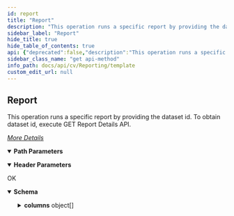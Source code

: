 ```yaml
---
id: report
title: "Report"
description: "This operation runs a specific report by providing the dataset id. To obtain dataset id, execute GET Report Details API."
sidebar_label: "Report"
hide_title: true
hide_table_of_contents: true
api: {"deprecated":false,"description":"This operation runs a specific report by providing the dataset id. To obtain dataset id, execute GET Report Details API.\n\n\n[_More Details_](https://documentation.commvault.com/commvault/v11/article?p=115046_1.htm)","operationId":"Report","parameters":[{"description":"","in":"header","name":"Authtoken","required":true,"schema":{"example":"{{TOKEN}}","type":"string"}},{"description":"","in":"path","name":"dataSetId","required":true,"schema":{"type":"string"}}],"tags":["Reports"],"responses":{"200":{"description":"OK","content":{"application/json":{"schema":{"type":"object","x-examples":{"Example 1":{"cacheId":"654a6885461541db9971c5508c9cc413","offset":0,"limit":0,"totalRecordCount":301,"columns":[{"name":"sys_rowid","dataField":"sys_rowid","type":"Long","precision":19,"scale":0},{"name":"Data Source","dataField":"Data Source","type":"String","precision":2147483647,"scale":0},{"name":"Client Name","dataField":"Client Name","type":"String","precision":2147483647,"scale":0},{"name":"Agent","dataField":"Agent","type":"String","precision":2147483647,"scale":0},{"name":"Indexing Version","dataField":"Indexing Version","type":"String","precision":2147483647,"scale":0}],"recordsCount":301,"records":[[1,"dm2perf3","10CLUSCS_P141_1553611264_378","Windows File System","Indexing Version 2"],[2,"dm2perf3","10ClusterClient_P205_1555515419_624","Windows File System","Indexing Version 2"],[3,"dm2perf3","11AUTOMATION3_P6_1551872148_10","Windows File System","Indexing Version 2"],[4,"dm2perf3","11AUTOMATION34_P531_1558536196_1569","Windows File System","Indexing Version 2"],[5,"dm2perf3","11CS_P313_1556645016_945","Windows File System","Indexing Version 2"],[6,"dm2perf3","11SCALECSe_P531_1558608687_1599","Windows File System","Indexing Version 2"],[7,"dm2perf3","11WINFS2012R2_W_P531_1558615665_1600","Windows File System","Indexing Version 2"],[8,"dm2perf3","2012R2Fe_P531_1558693133_1629","Windows File System","Indexing Version 2"],[9,"dm2perf3","2IPONEPASS_P29_1552997740_149","Windows File System","Indexing Version 2"],[10,"dm2perf3","2k16h_P531_1558707836_1630","Windows File System","Indexing Version 2"],[11,"dm2perf3","52754_file_server_3_P269_1556288621_826","Windows File System","Indexing Version 2"],[12,"dm2perf3","52754_file_server_P101_1553224945_231","Windows File System","Indexing Version 2"],[13,"dm2perf3","52754_file_server_P109_1553311209_257","Windows File System","Indexing Version 2"],[14,"dm2perf3","52754_file_server_P117_1553397616_283","Windows File System","Indexing Version 2"],[15,"dm2perf3","52754_file_server_P125_1553484016_309","Windows File System","Indexing Version 2"],[16,"dm2perf3","52754_file_server_P133_1553570404_355","Windows File System","Indexing Version 2"],[17,"dm2perf3","52754_file_server_P143_1553656813_384","Windows File System","Indexing Version 2"],[18,"dm2perf3","52754_file_server_P153_1553743348_413","Windows File System","Indexing Version 2"],[19,"dm2perf3","52754_file_server_P162_1554914950_458","Windows File System","Indexing Version 2"],[20,"dm2perf3","52754_file_server_P200_1555505519_609","Windows File System","Indexing Version 2"],[21,"dm2perf3","52754_file_server_P212_1555940432_642","Windows File System","Indexing Version 2"],[22,"dm2perf3","52754_file_server_P218_1555989406_662","Windows File System","Indexing Version 2"],[23,"dm2perf3","52754_file_server_P228_1556020123_690","Windows File System","Indexing Version 2"],[24,"dm2perf3","52754_file_server_P230_1556022312_696","Windows File System","Indexing Version 2"],[25,"dm2perf3","52754_file_server_P232_1556024378_706","Windows File System","Indexing Version 2"],[26,"dm2perf3","52754_file_server_P242_1556039555_734","Windows File System","Indexing Version 2"],[27,"dm2perf3","52754_file_server_P252_1556075802_762","Windows File System","Indexing Version 2"],[28,"dm2perf3","52754_file_server_P262_1556110349_790","Windows File System","Indexing Version 2"],[29,"dm2perf3","52754_file_server_P269_1556162325_810","Windows File System","Indexing Version 2"],[30,"dm2perf3","52754_file_server_P278_1556291105_832","Windows File System","Indexing Version 2"],[31,"dm2perf3","52754_file_server_P283_1556335008_850","Windows File System","Indexing Version 2"],[32,"dm2perf3","52754_file_server_P288_1556421425_868","Windows File System","Indexing Version 2"],[33,"dm2perf3","52754_file_server_P293_1556507934_886","Windows File System","Indexing Version 2"],[34,"dm2perf3","52754_file_server_P302_1556594212_914","Windows File System","Indexing Version 2"],[35,"dm2perf3","52754_file_server_P31_1552668345_55","Windows File System","Indexing Version 2"],[36,"dm2perf3","52754_file_server_P320_1556680617_961","Windows File System","Indexing Version 2"],[37,"dm2perf3","52754_file_server_P326_1556767005_981","Windows File System","Indexing Version 2"],[38,"dm2perf3","52754_file_server_P33_1552706398_62","Windows File System","Indexing Version 2"],[39,"dm2perf3","52754_file_server_P334_1556853404_1003","Windows File System","Indexing Version 2"],[40,"dm2perf3","52754_file_server_P345_1557026243_1033","Windows File System","Indexing Version 2"],[41,"dm2perf3","52754_file_server_P353_1557112608_1055","Windows File System","Indexing Version 2"],[42,"dm2perf3","52754_file_server_P361_1557199011_1079","Windows File System","Indexing Version 2"],[43,"dm2perf3","52754_file_server_P372_1557285426_1104","Windows File System","Indexing Version 2"],[44,"dm2perf3","52754_file_server_P380_1557314467_1126","Windows File System","Indexing Version 2"],[45,"dm2perf3","52754_file_server_P388_1557328420_1148","Windows File System","Indexing Version 2"],[46,"dm2perf3","52754_file_server_P390_1557371811_1154","Windows File System","Indexing Version 2"],[47,"dm2perf3","52754_file_server_P396_1557458274_1174","Windows File System","Indexing Version 2"],[48,"dm2perf3","52754_file_server_P40_1552792801_82","Windows File System","Indexing Version 2"],[49,"dm2perf3","52754_file_server_P404_1557544626_1197","Windows File System","Indexing Version 2"],[50,"dm2perf3","52754_file_server_P414_1557631020_1225","Windows File System","Indexing Version 2"],[51,"dm2perf3","52754_file_server_P424_1557717405_1253","Windows File System","Indexing Version 2"],[52,"dm2perf3","52754_file_server_P434_1557803814_1281","Windows File System","Indexing Version 2"],[53,"dm2perf3","52754_file_server_P444_1557890217_1310","Windows File System","Indexing Version 2"],[54,"dm2perf3","52754_file_server_P454_1557976640_1346","Windows File System","Indexing Version 2"],[55,"dm2perf3","52754_file_server_P466_1558063057_1378","Windows File System","Indexing Version 2"],[56,"dm2perf3","52754_file_server_P47_1552879188_102","Windows File System","Indexing Version 2"],[57,"dm2perf3","52754_file_server_P478_1558149486_1416","Windows File System","Indexing Version 2"],[58,"dm2perf3","52754_file_server_P488_1558235812_1444","Windows File System","Indexing Version 2"],[59,"dm2perf3","52754_file_server_P496_1558322215_1470","Windows File System","Indexing Version 2"],[60,"dm2perf3","52754_file_server_P508_1558408664_1502","Windows File System","Indexing Version 2"],[61,"dm2perf3","52754_file_server_P521_1558495065_1544","Windows File System","Indexing Version 2"],[62,"dm2perf3","52754_file_server_P535_1558581446_1576","Windows File System","Indexing Version 2"],[63,"dm2perf3","52754_file_server_P54_1552911444_122","Windows File System","Indexing Version 2"],[64,"dm2perf3","52754_file_server_P547_1558667835_1606","Windows File System","Indexing Version 2"],[65,"dm2perf3","52754_file_server_P561_1558754238_1638","Windows File System","Indexing Version 2"],[66,"dm2perf3","52754_file_server_P571_1558840617_1666","Windows File System","Indexing Version 2"],[67,"dm2perf3","52754_file_server_P581_1558927012_1694","Windows File System","Indexing Version 2"],[68,"dm2perf3","52754_file_server_P591_1559013419_1722","Windows File System","Indexing Version 2"],[69,"dm2perf3","52754_file_server_P601_1559099814_1752","Windows File System","Indexing Version 2"],[70,"dm2perf3","52754_file_server_P74_1553052016_167","Windows File System","Indexing Version 2"],[71,"dm2perf3","52754_file_server_P83_1553138588_195","Windows File System","Indexing Version 2"],[72,"dm2perf3","52754_files_server2_P269_1556288171_825","Windows File System","Indexing Version 2"],[73,"dm2perf3","53545_file_server_P208_1555536430_634","Windows File System","Indexing Version 2"],[74,"dm2perf3","53545_file_server_P214_1555942291_644","Windows File System","Indexing Version 2"],[75,"dm2perf3","53545_file_server_P224_1555995442_682","Windows File System","Indexing Version 2"],[76,"dm2perf3","53545_file_server_P238_1556031239_726","Windows File System","Indexing Version 2"],[77,"dm2perf3","53545_file_server_P248_1556046577_754","Windows File System","Indexing Version 2"],[78,"dm2perf3","53545_file_server_P258_1556084129_782","Windows File System","Indexing Version 2"],[79,"dm2perf3","53545_file_server_P308_1556603001_934","Windows File System","Indexing Version 2"],[80,"dm2perf3","53545_file_server_P316_1556652512_953","Windows File System","Indexing Version 2"],[81,"dm2perf3","53545_file_server_P324_1556688084_975","Windows File System","Indexing Version 2"],[82,"dm2perf3","53545_file_server_P330_1556774465_995","Windows File System","Indexing Version 2"],[83,"dm2perf3","53545_file_server_P338_1556860739_1017","Windows File System","Indexing Version 2"],[84,"dm2perf3","53545_file_server_P343_1556898626_1027","Windows File System","Indexing Version 2"],[85,"dm2perf3","53545_file_server_P349_1557034052_1047","Windows File System","Indexing Version 2"],[86,"dm2perf3","53545_file_server_P357_1557120037_1069","Windows File System","Indexing Version 2"],[87,"dm2perf3","53545_file_server_P365_1557206517_1093","Windows File System","Indexing Version 2"],[88,"dm2perf3","53545_file_server_P376_1557290262_1118","Windows File System","Indexing Version 2"],[89,"dm2perf3","53545_file_server_P384_1557322254_1140","Windows File System","Indexing Version 2"],[90,"dm2perf3","53545_file_server_P400_1557465818_1188","Windows File System","Indexing Version 2"],[91,"dm2perf3","53545_file_server_P410_1557554169_1217","Windows File System","Indexing Version 2"],[92,"dm2perf3","53545_file_server_P420_1557640698_1245","Windows File System","Indexing Version 2"],[93,"dm2perf3","53545_file_server_P430_1557726975_1273","Windows File System","Indexing Version 2"],[94,"dm2perf3","53545_file_server_P440_1557813399_1301","Windows File System","Indexing Version 2"],[95,"dm2perf3","53545_file_server_P450_1557899896_1330","Windows File System","Indexing Version 2"],[96,"dm2perf3","53545_file_server_P460_1557986388_1366","Windows File System","Indexing Version 2"],[97,"dm2perf3","53545_file_server_P472_1558073227_1398","Windows File System","Indexing Version 2"],[98,"dm2perf3","53545_file_server_P484_1558159688_1436","Windows File System","Indexing Version 2"],[99,"dm2perf3","53545_file_server_P502_1558331782_1490","Windows File System","Indexing Version 2"],[100,"dm2perf3","53545_file_server_P527_1558504871_1564","Windows File System","Indexing Version 2"],[101,"dm2perf3","53545_file_server_P541_1558591221_1596","Windows File System","Indexing Version 2"],[102,"dm2perf3","53545_file_server_P553_1558677750_1626","Windows File System","Indexing Version 2"],[103,"dm2perf3","53545_file_server_P567_1558764005_1658","Windows File System","Indexing Version 2"],[104,"dm2perf3","53545_file_server_P577_1558850261_1686","Windows File System","Indexing Version 2"],[105,"dm2perf3","53545_file_server_P587_1558936606_1714","Windows File System","Indexing Version 2"],[106,"dm2perf3","53545_file_server_P597_1559023081_1742","Windows File System","Indexing Version 2"],[107,"dm2perf3","53545_file_server_P60_1552920758_141","Windows File System","Indexing Version 2"],[108,"dm2perf3","53545_file_server_P607_1559109581_1772","Windows File System","Indexing Version 2"],[109,"dm2perf3","53561_file_server_P107_1553238337_251","Windows File System","Indexing Version 2"],[110,"dm2perf3","53561_file_server_P115_1553323337_277","Windows File System","Indexing Version 2"],[111,"dm2perf3","53561_file_server_P123_1553409675_303","Windows File System","Indexing Version 2"],[112,"dm2perf3","53561_file_server_P131_1553496060_329","Windows File System","Indexing Version 2"],[113,"dm2perf3","53561_file_server_P139_1553582459_375","Windows File System","Indexing Version 2"],[114,"dm2perf3","53561_file_server_P149_1553672636_404","Windows File System","Indexing Version 2"],[115,"dm2perf3","53561_file_server_P159_1553755644_433","Windows File System","Indexing Version 2"],[116,"dm2perf3","53561_file_server_P168_1554997918_479","Windows File System","Indexing Version 2"],[117,"dm2perf3","53561_file_server_P205_1555510533_623","Windows File System","Indexing Version 2"],[118,"dm2perf3","53561_file_server_P210_1555537334_636","Windows File System","Indexing Version 2"],[119,"dm2perf3","53561_file_server_P226_1555997191_684","Windows File System","Indexing Version 2"],[120,"dm2perf3","53561_file_server_P240_1556032179_728","Windows File System","Indexing Version 2"],[121,"dm2perf3","53561_file_server_P250_1556048474_756","Windows File System","Indexing Version 2"],[122,"dm2perf3","53561_file_server_P260_1556086506_784","Windows File System","Indexing Version 2"],[123,"dm2perf3","53561_file_server_P267_1556115471_804","Windows File System","Indexing Version 2"],[124,"dm2perf3","53561_file_server_P274_1556167309_824","Windows File System","Indexing Version 2"],[125,"dm2perf3","53561_file_server_P310_1556604044_936","Windows File System","Indexing Version 2"],[126,"dm2perf3","53561_file_server_P318_1556654777_955","Windows File System","Indexing Version 2"],[127,"dm2perf3","53561_file_server_P332_1556776703_997","Windows File System","Indexing Version 2"],[128,"dm2perf3","53561_file_server_P340_1556861709_1019","Windows File System","Indexing Version 2"],[129,"dm2perf3","53561_file_server_P351_1557036350_1049","Windows File System","Indexing Version 2"],[130,"dm2perf3","53561_file_server_P359_1557122320_1071","Windows File System","Indexing Version 2"],[131,"dm2perf3","53561_file_server_P367_1557208809_1095","Windows File System","Indexing Version 2"],[132,"dm2perf3","53561_file_server_P378_1557291123_1120","Windows File System","Indexing Version 2"],[133,"dm2perf3","53561_file_server_P38_1552714358_76","Windows File System","Indexing Version 2"],[134,"dm2perf3","53561_file_server_P386_1557324618_1142","Windows File System","Indexing Version 2"],[135,"dm2perf3","53561_file_server_P394_1557379691_1168","Windows File System","Indexing Version 2"],[136,"dm2perf3","53561_file_server_P402_1557468041_1190","Windows File System","Indexing Version 2"],[137,"dm2perf3","53561_file_server_P412_1557556430_1219","Windows File System","Indexing Version 2"],[138,"dm2perf3","53561_file_server_P422_1557642972_1247","Windows File System","Indexing Version 2"],[139,"dm2perf3","53561_file_server_P432_1557729224_1275","Windows File System","Indexing Version 2"],[140,"dm2perf3","53561_file_server_P442_1557815662_1303","Windows File System","Indexing Version 2"],[141,"dm2perf3","53561_file_server_P45_1552800708_96","Windows File System","Indexing Version 2"],[142,"dm2perf3","53561_file_server_P452_1557902156_1332","Windows File System","Indexing Version 2"],[143,"dm2perf3","53561_file_server_P462_1557988602_1368","Windows File System","Indexing Version 2"],[144,"dm2perf3","53561_file_server_P474_1558075564_1400","Windows File System","Indexing Version 2"],[145,"dm2perf3","53561_file_server_P486_1558161913_1438","Windows File System","Indexing Version 2"],[146,"dm2perf3","53561_file_server_P494_1558245909_1464","Windows File System","Indexing Version 2"],[147,"dm2perf3","53561_file_server_P504_1558334036_1492","Windows File System","Indexing Version 2"],[148,"dm2perf3","53561_file_server_P514_1558418643_1522","Windows File System","Indexing Version 2"],[149,"dm2perf3","53561_file_server_P52_1552887114_116","Windows File System","Indexing Version 2"],[150,"dm2perf3","53561_file_server_P529_1558507192_1566","Windows File System","Indexing Version 2"],[151,"dm2perf3","53561_file_server_P543_1558593066_1598","Windows File System","Indexing Version 2"],[152,"dm2perf3","53561_file_server_P555_1558680061_1628","Windows File System","Indexing Version 2"],[153,"dm2perf3","53561_file_server_P569_1558766337_1660","Windows File System","Indexing Version 2"],[154,"dm2perf3","53561_file_server_P579_1558852576_1688","Windows File System","Indexing Version 2"],[155,"dm2perf3","53561_file_server_P589_1558938920_1716","Windows File System","Indexing Version 2"],[156,"dm2perf3","53561_file_server_P599_1559025353_1744","Windows File System","Indexing Version 2"],[157,"dm2perf3","53561_file_server_P609_1559111957_1774","Windows File System","Indexing Version 2"],[158,"dm2perf3","53561_file_server_P62_1552923367_143","Windows File System","Indexing Version 2"],[159,"dm2perf3","53561_file_server_P80_1553065636_187","Windows File System","Indexing Version 2"],[160,"dm2perf3","53561_file_server_P89_1553152133_215","Windows File System","Indexing Version 2"],[161,"dm2perf3","53837_file_server_P105_1553235885_249","Windows File System","Indexing Version 2"],[162,"dm2perf3","53837_file_server_P113_1553321239_275","Windows File System","Indexing Version 2"],[163,"dm2perf3","53837_file_server_P121_1553407558_301","Windows File System","Indexing Version 2"],[164,"dm2perf3","53837_file_server_P129_1553493942_327","Windows File System","Indexing Version 2"],[165,"dm2perf3","53837_file_server_P137_1553580354_373","Windows File System","Indexing Version 2"],[166,"dm2perf3","53837_file_server_P147_1553667767_402","Windows File System","Indexing Version 2"],[167,"dm2perf3","53837_file_server_P157_1553753450_431","Windows File System","Indexing Version 2"],[168,"dm2perf3","53837_file_server_P167_1554999791_482","Windows File System","Indexing Version 2"],[169,"dm2perf3","53837_file_server_P203_1555509324_621","Windows File System","Indexing Version 2"],[170,"dm2perf3","53837_file_server_P222_1555994032_680","Windows File System","Indexing Version 2"],[171,"dm2perf3","53837_file_server_P236_1556029664_724","Windows File System","Indexing Version 2"],[172,"dm2perf3","53837_file_server_P246_1556044972_752","Windows File System","Indexing Version 2"],[173,"dm2perf3","53837_file_server_P256_1556082511_780","Windows File System","Indexing Version 2"],[174,"dm2perf3","53837_file_server_P265_1556114221_802","Windows File System","Indexing Version 2"],[175,"dm2perf3","53837_file_server_P272_1556166060_822","Windows File System","Indexing Version 2"],[176,"dm2perf3","53837_file_server_P281_1556295462_844","Windows File System","Indexing Version 2"],[177,"dm2perf3","53837_file_server_P286_1556339275_862","Windows File System","Indexing Version 2"],[178,"dm2perf3","53837_file_server_P291_1556426831_880","Windows File System","Indexing Version 2"],[179,"dm2perf3","53837_file_server_P296_1556512255_898","Windows File System","Indexing Version 2"],[180,"dm2perf3","53837_file_server_P306_1556601518_932","Windows File System","Indexing Version 2"],[181,"dm2perf3","53837_file_server_P306_1557251956_1096","Windows File System","Indexing Version 2"],[182,"dm2perf3","53837_file_server_P36_1552711982_74","Windows File System","Indexing Version 2"],[183,"dm2perf3","53837_file_server_P370_1557252112_1098","Windows File System","Indexing Version 2"],[184,"dm2perf3","53837_file_server_P408_1557551995_1215","Windows File System","Indexing Version 2"],[185,"dm2perf3","53837_file_server_P418_1557638538_1243","Windows File System","Indexing Version 2"],[186,"dm2perf3","53837_file_server_P428_1557724808_1271","Windows File System","Indexing Version 2"],[187,"dm2perf3","53837_file_server_P43_1552798338_94","Windows File System","Indexing Version 2"],[188,"dm2perf3","53837_file_server_P438_1557811221_1299","Windows File System","Indexing Version 2"],[189,"dm2perf3","53837_file_server_P448_1557897706_1328","Windows File System","Indexing Version 2"],[190,"dm2perf3","53837_file_server_P458_1557984226_1364","Windows File System","Indexing Version 2"],[191,"dm2perf3","53837_file_server_P470_1558070983_1396","Windows File System","Indexing Version 2"],[192,"dm2perf3","53837_file_server_P482_1558157510_1434","Windows File System","Indexing Version 2"],[193,"dm2perf3","53837_file_server_P492_1558243352_1462","Windows File System","Indexing Version 2"],[194,"dm2perf3","53837_file_server_P50_1552884757_114","Windows File System","Indexing Version 2"],[195,"dm2perf3","53837_file_server_P500_1558329564_1488","Windows File System","Indexing Version 2"],[196,"dm2perf3","53837_file_server_P512_1558416076_1520","Windows File System","Indexing Version 2"],[197,"dm2perf3","53837_file_server_P525_1558502644_1562","Windows File System","Indexing Version 2"],[198,"dm2perf3","53837_file_server_P539_1558589018_1594","Windows File System","Indexing Version 2"],[199,"dm2perf3","53837_file_server_P551_1558675398_1624","Windows File System","Indexing Version 2"],[200,"dm2perf3","53837_file_server_P565_1558761802_1656","Windows File System","Indexing Version 2"],[201,"dm2perf3","53837_file_server_P575_1558848072_1684","Windows File System","Indexing Version 2"],[202,"dm2perf3","53837_file_server_P58_1552918022_139","Windows File System","Indexing Version 2"],[203,"dm2perf3","53837_file_server_P585_1558934408_1712","Windows File System","Indexing Version 2"],[204,"dm2perf3","53837_file_server_P595_1559020892_1740","Windows File System","Indexing Version 2"],[205,"dm2perf3","53837_file_server_P605_1559107392_1770","Windows File System","Indexing Version 2"],[206,"dm2perf3","53837_file_server_P78_1553063246_185","Windows File System","Indexing Version 2"],[207,"dm2perf3","53837_file_server_P87_1553149598_213","Windows File System","Indexing Version 2"],[208,"dm2perf3","80FAST_P531_1558709797_1632","Windows File System","Indexing Version 2"],[209,"dm2perf3","80MA3_P531_1558535759_1568","Windows File System","Indexing Version 2"],[210,"dm2perf3","ACTIVECLUSTER_P531_1558709254_1631","Windows File System","Indexing Version 2"],[211,"dm2perf3","AJANTA_P29_1553098451_189","Windows File System","Indexing Version 2"],[212,"dm2perf3","AJANTA_P29_1553159611_216","Windows File System","Indexing Version 2"],[213,"dm2perf3","AJANTA_P29_1553160609_217","Windows File System","Indexing Version 2"],[214,"dm2perf3","AJANTA_P29_1553164628_218","Windows File System","Indexing Version 2"],[215,"dm2perf3","AJANTA_P29_1553165313_219","Windows File System","Indexing Version 2"],[216,"dm2perf3","AJANTA_P29_1553165931_220","Windows File System","Indexing Version 2"],[217,"dm2perf3","AJANTA_P29_1553166707_221","Windows File System","Indexing Version 2"],[218,"dm2perf3","AJANTA_P29_1553167623_222","Windows File System","Indexing Version 2"],[219,"dm2perf3","AJANTA_P29_1553168258_223","Windows File System","Indexing Version 2"],[220,"dm2perf3","AJANTA_P29_1553170137_224","Windows File System","Indexing Version 2"],[221,"dm2perf3","AJANTA_P29_1553173339_225","Windows File System","Indexing Version 2"],[222,"dm2perf3","AJAYCS_P29_1552664135_49","Windows File System","Indexing Version 2"],[223,"dm2perf3","AJAYCS2_P29_1553016853_161","Windows File System","Indexing Version 2"],[224,"dm2perf3","AJAYCSdf_P161_1555343159_519","Windows File System","Indexing Version 2"],[225,"dm2perf3","Alex_EE_Failed_P6_1558542638_1570","Windows File System","Indexing Version 2"],[226,"dm2perf3","AMITHCS345_P161_1555351095_525","Windows File System","Indexing Version 2"],[227,"dm2perf3","AMIT-VM1_P216_1555950343_656","Windows File System","Indexing Version 2"],[228,"dm2perf3","AnhTestPJ_Rename","Windows File System","Indexing Version 1"],[229,"dm2perf3","AnhTestPJ_Rename","Exchange Mailbox","Indexing Version 1"],[230,"dm2perf3","ANITACS_P65_1553007977_154","Windows File System","Indexing Version 2"],[231,"dm2perf3","ARCHANA-CS_P197_1555503209_602","Windows File System","Indexing Version 2"],[232,"dm2perf3","CENTAURsdf_P6_1551883937_11","Windows File System","Indexing Version 2"],[233,"dm2perf3","CENTAURsdf_P6_1551885507_12","Windows File System","Indexing Version 2"],[234,"dm2perf3","CVTESTVM_P25_1552663185_47","Windows File System","Indexing Version 2"],[235,"dm2perf3","CVTESTVM_P65_1553008215_155","Windows File System","Indexing Version 2"],[236,"dm2perf3","CVTESTVM3_P29_1553008671_156","Windows File System","Indexing Version 2"],[237,"dm2perf3","CVTESTVM3_P29_1553011073_157","Windows File System","Indexing Version 2"],[238,"dm2perf3","CVTESTVM4_P29_1553011160_158","Windows File System","Indexing Version 2"],[239,"dm2perf3","CVTESTVM4_P29_1553016583_160","Windows File System","Indexing Version 2"],[240,"dm2perf3","DathenaPOC","Windows File System","Indexing Version 1"],[241,"dm2perf3","DathenaPOC","Exchange Mailbox","Indexing Version 1"],[242,"dm2perf3","DILIPCA2_P197_1555504376_603","Windows File System","Indexing Version 2"],[243,"dm2perf3","dm2perf3","Windows File System","Indexing Version 2"],[244,"dm2perf3","dm2perf3","Virtual Server","Indexing Version 1"],[245,"dm2perf3","dm2perf3","Metrics Reporting Server","Indexing Version 1"],[246,"dm2perf3","dm2perf3_ContentAnalyzer","Big Data Apps","Indexing Version 2"],[247,"dm2perf3","DM2PERF8234_P195_1555499799_600","Windows File System","Indexing Version 2"],[248,"dm2perf3","Eng_Share_1401","Windows File System","Indexing Version 2"],[249,"dm2perf3","Engineering-Docs_Parallel1_1496","Windows File System","Indexing Version 2"],[250,"dm2perf3","Engineering-Docs_Parallel2_1495","Windows File System","Indexing Version 2"],[251,"dm2perf3","ForHulu","Big Data Apps","Indexing Version 2"],[252,"dm2perf3","fox","Windows File System","Indexing Version 2"],[253,"dm2perf3","fox_ContentAnalyzer","Big Data Apps","Indexing Version 2"],[254,"dm2perf3","fromHelloPS","Windows File System","Indexing Version 1"],[255,"dm2perf3","fromHelloPS","Exchange Mailbox","Indexing Version 1"],[256,"dm2perf3","Full_vega_metadata_1402","Windows File System","Indexing Version 2"],[257,"dm2perf3","GDPR_Index","Big Data Apps","Indexing Version 2"],[258,"dm2perf3","GDPRCompany2_Project","Windows File System","Indexing Version 1"],[259,"dm2perf3","GDPRCompany2_Project","Exchange Mailbox","Indexing Version 1"],[260,"dm2perf3","ginger7","Windows File System","Indexing Version 2"],[261,"dm2perf3","ginger7","SQL Server","Indexing Version 1"],[262,"dm2perf3","hulu_ContentAnalyzer","Big Data Apps","Indexing Version 2"],[263,"dm2perf3","HULU_P25_1552650854_46","Windows File System","Indexing Version 2"],[264,"dm2perf3","HULUd_P161_1555347891_520","Windows File System","Indexing Version 2"],[265,"dm2perf3","Linux_Plan : scheduled for deletion._IndexServer","Big Data Apps","Indexing Version 2"],[266,"dm2perf3","live_overallData_P188_1555491603_587","Windows File System","Indexing Version 2"],[267,"dm2perf3","MetaDataOnly_1372","Windows File System","Indexing Version 2"],[268,"dm2perf3","ner_online_P174_1555086384_511","Windows File System","Indexing Version 2"],[269,"dm2perf3","Newpluto","Big Data Apps","Indexing Version 2"],[270,"dm2perf3","nfsshare","Linux File System","Indexing Version 2"],[271,"dm2perf3","nfsshare","Windows File System","Indexing Version 2"],[272,"dm2perf3","pluto","Windows File System","Indexing Version 2"],[273,"dm2perf3","PlutoProject","Windows File System","Indexing Version 1"],[274,"dm2perf3","PlutoProject","Exchange Mailbox","Indexing Version 1"],[275,"dm2perf3","PrabhuShare_P6_1551959261_13","Windows File System","Indexing Version 2"],[276,"dm2perf3","PSProj","Windows File System","Indexing Version 1"],[277,"dm2perf3","PSProj","Exchange Mailbox","Indexing Version 1"],[278,"dm2perf3","PSProjectTesting","Windows File System","Indexing Version 1"],[279,"dm2perf3","PSProjectTesting","Exchange Mailbox","Indexing Version 1"],[280,"dm2perf3","PSTest","Windows File System","Indexing Version 1"],[281,"dm2perf3","PSTest","Exchange Mailbox","Indexing Version 1"],[282,"dm2perf3","PSWithCheckFOrm","Windows File System","Indexing Version 1"],[283,"dm2perf3","PSWithCheckFOrm","Exchange Mailbox","Indexing Version 1"],[284,"dm2perf3","Server plan_IndexServer","Big Data Apps","Indexing Version 2"],[285,"dm2perf3","SHREYPROXYNEW2_P65_1553007611_153","Windows File System","Indexing Version 2"],[286,"dm2perf3","SOLR75_P519_1558464028_1538","Windows File System","Indexing Version 2"],[287,"dm2perf3","SP_Dutch2_IndexServer","Big Data Apps","Indexing Version 2"],[288,"dm2perf3","SP15_Common","Windows File System","Indexing Version 1"],[289,"dm2perf3","SP15_Common","Exchange Mailbox","Indexing Version 1"],[290,"dm2perf3","SP15_Common_Linux","Windows File System","Indexing Version 1"],[291,"dm2perf3","SP15_Common_Linux","Exchange Mailbox","Indexing Version 1"],[292,"dm2perf3","test_data_P516_1558440142_1530","Windows File System","Indexing Version 2"],[293,"dm2perf3","VaultCxDocs","Windows File System","Indexing Version 1"],[294,"dm2perf3","VaultCxDocs","Exchange Mailbox","Indexing Version 1"],[295,"dm2perf3","webex_test_405","Windows File System","Indexing Version 2"],[296,"dm2perf3","Yash_Scale_Test_10_Entities","Windows File System","Indexing Version 1"],[297,"dm2perf3","Yash_Scale_Test_10_Entities","Exchange Mailbox","Indexing Version 1"],[298,"dm2perf3","yashdutch","Windows File System","Indexing Version 2"],[299,"dm2perf3","yashdutch_ContentAnalyzer","Big Data Apps","Indexing Version 2"],[300,"dm2perf3","YashDutch_IndexServer","Big Data Apps","Indexing Version 2"],[301,"dm2perf3","YashLinux","Linux File System","Indexing Version 2"]],"failures":{},"warnings":{}}},"properties":{"cacheId":{"type":"string"},"offset":{"type":"integer"},"limit":{"type":"integer"},"totalRecordCount":{"type":"integer"},"columns":{"type":"array","items":{"type":"object","properties":{"name":{"type":"string"},"dataField":{"type":"string"},"type":{"type":"string"},"precision":{"type":"integer"},"scale":{"type":"integer"}}}},"recordsCount":{"type":"integer"},"records":{"type":"array","items":{"type":"array","items":{"type":["string","integer"]}}},"failures":{"type":"object"},"warnings":{"type":"object"}}},"examples":{"Report - Indexing Version Status":{"value":{"cacheId":"654a6885461541db9971c5508c9cc413","offset":0,"limit":0,"totalRecordCount":301,"columns":[{"name":"sys_rowid","dataField":"sys_rowid","type":"Long","precision":19,"scale":0},{"name":"Data Source","dataField":"Data Source","type":"String","precision":2147483647,"scale":0},{"name":"Client Name","dataField":"Client Name","type":"String","precision":2147483647,"scale":0},{"name":"Agent","dataField":"Agent","type":"String","precision":2147483647,"scale":0},{"name":"Indexing Version","dataField":"Indexing Version","type":"String","precision":2147483647,"scale":0}],"recordsCount":301,"records":[[1,"dm2perf3","10CLUSCS_P141_1553611264_378","Windows File System","Indexing Version 2"],[2,"dm2perf3","10ClusterClient_P205_1555515419_624","Windows File System","Indexing Version 2"],[3,"dm2perf3","11AUTOMATION3_P6_1551872148_10","Windows File System","Indexing Version 2"],[4,"dm2perf3","11AUTOMATION34_P531_1558536196_1569","Windows File System","Indexing Version 2"],[5,"dm2perf3","11CS_P313_1556645016_945","Windows File System","Indexing Version 2"],[6,"dm2perf3","11SCALECSe_P531_1558608687_1599","Windows File System","Indexing Version 2"],[7,"dm2perf3","11WINFS2012R2_W_P531_1558615665_1600","Windows File System","Indexing Version 2"],[8,"dm2perf3","2012R2Fe_P531_1558693133_1629","Windows File System","Indexing Version 2"],[9,"dm2perf3","2IPONEPASS_P29_1552997740_149","Windows File System","Indexing Version 2"],[10,"dm2perf3","2k16h_P531_1558707836_1630","Windows File System","Indexing Version 2"],[11,"dm2perf3","52754_file_server_3_P269_1556288621_826","Windows File System","Indexing Version 2"],[12,"dm2perf3","52754_file_server_P101_1553224945_231","Windows File System","Indexing Version 2"],[13,"dm2perf3","52754_file_server_P109_1553311209_257","Windows File System","Indexing Version 2"],[14,"dm2perf3","52754_file_server_P117_1553397616_283","Windows File System","Indexing Version 2"],[15,"dm2perf3","52754_file_server_P125_1553484016_309","Windows File System","Indexing Version 2"],[16,"dm2perf3","52754_file_server_P133_1553570404_355","Windows File System","Indexing Version 2"],[17,"dm2perf3","52754_file_server_P143_1553656813_384","Windows File System","Indexing Version 2"],[18,"dm2perf3","52754_file_server_P153_1553743348_413","Windows File System","Indexing Version 2"],[19,"dm2perf3","52754_file_server_P162_1554914950_458","Windows File System","Indexing Version 2"],[20,"dm2perf3","52754_file_server_P200_1555505519_609","Windows File System","Indexing Version 2"],[21,"dm2perf3","52754_file_server_P212_1555940432_642","Windows File System","Indexing Version 2"],[22,"dm2perf3","52754_file_server_P218_1555989406_662","Windows File System","Indexing Version 2"],[23,"dm2perf3","52754_file_server_P228_1556020123_690","Windows File System","Indexing Version 2"],[24,"dm2perf3","52754_file_server_P230_1556022312_696","Windows File System","Indexing Version 2"],[25,"dm2perf3","52754_file_server_P232_1556024378_706","Windows File System","Indexing Version 2"],[26,"dm2perf3","52754_file_server_P242_1556039555_734","Windows File System","Indexing Version 2"],[27,"dm2perf3","52754_file_server_P252_1556075802_762","Windows File System","Indexing Version 2"],[28,"dm2perf3","52754_file_server_P262_1556110349_790","Windows File System","Indexing Version 2"],[29,"dm2perf3","52754_file_server_P269_1556162325_810","Windows File System","Indexing Version 2"],[30,"dm2perf3","52754_file_server_P278_1556291105_832","Windows File System","Indexing Version 2"],[31,"dm2perf3","52754_file_server_P283_1556335008_850","Windows File System","Indexing Version 2"],[32,"dm2perf3","52754_file_server_P288_1556421425_868","Windows File System","Indexing Version 2"],[33,"dm2perf3","52754_file_server_P293_1556507934_886","Windows File System","Indexing Version 2"],[34,"dm2perf3","52754_file_server_P302_1556594212_914","Windows File System","Indexing Version 2"],[35,"dm2perf3","52754_file_server_P31_1552668345_55","Windows File System","Indexing Version 2"],[36,"dm2perf3","52754_file_server_P320_1556680617_961","Windows File System","Indexing Version 2"],[37,"dm2perf3","52754_file_server_P326_1556767005_981","Windows File System","Indexing Version 2"],[38,"dm2perf3","52754_file_server_P33_1552706398_62","Windows File System","Indexing Version 2"],[39,"dm2perf3","52754_file_server_P334_1556853404_1003","Windows File System","Indexing Version 2"],[40,"dm2perf3","52754_file_server_P345_1557026243_1033","Windows File System","Indexing Version 2"],[41,"dm2perf3","52754_file_server_P353_1557112608_1055","Windows File System","Indexing Version 2"],[42,"dm2perf3","52754_file_server_P361_1557199011_1079","Windows File System","Indexing Version 2"],[43,"dm2perf3","52754_file_server_P372_1557285426_1104","Windows File System","Indexing Version 2"],[44,"dm2perf3","52754_file_server_P380_1557314467_1126","Windows File System","Indexing Version 2"],[45,"dm2perf3","52754_file_server_P388_1557328420_1148","Windows File System","Indexing Version 2"],[46,"dm2perf3","52754_file_server_P390_1557371811_1154","Windows File System","Indexing Version 2"],[47,"dm2perf3","52754_file_server_P396_1557458274_1174","Windows File System","Indexing Version 2"],[48,"dm2perf3","52754_file_server_P40_1552792801_82","Windows File System","Indexing Version 2"],[49,"dm2perf3","52754_file_server_P404_1557544626_1197","Windows File System","Indexing Version 2"],[50,"dm2perf3","52754_file_server_P414_1557631020_1225","Windows File System","Indexing Version 2"],[51,"dm2perf3","52754_file_server_P424_1557717405_1253","Windows File System","Indexing Version 2"],[52,"dm2perf3","52754_file_server_P434_1557803814_1281","Windows File System","Indexing Version 2"],[53,"dm2perf3","52754_file_server_P444_1557890217_1310","Windows File System","Indexing Version 2"],[54,"dm2perf3","52754_file_server_P454_1557976640_1346","Windows File System","Indexing Version 2"],[55,"dm2perf3","52754_file_server_P466_1558063057_1378","Windows File System","Indexing Version 2"],[56,"dm2perf3","52754_file_server_P47_1552879188_102","Windows File System","Indexing Version 2"],[57,"dm2perf3","52754_file_server_P478_1558149486_1416","Windows File System","Indexing Version 2"],[58,"dm2perf3","52754_file_server_P488_1558235812_1444","Windows File System","Indexing Version 2"],[59,"dm2perf3","52754_file_server_P496_1558322215_1470","Windows File System","Indexing Version 2"],[60,"dm2perf3","52754_file_server_P508_1558408664_1502","Windows File System","Indexing Version 2"],[61,"dm2perf3","52754_file_server_P521_1558495065_1544","Windows File System","Indexing Version 2"],[62,"dm2perf3","52754_file_server_P535_1558581446_1576","Windows File System","Indexing Version 2"],[63,"dm2perf3","52754_file_server_P54_1552911444_122","Windows File System","Indexing Version 2"],[64,"dm2perf3","52754_file_server_P547_1558667835_1606","Windows File System","Indexing Version 2"],[65,"dm2perf3","52754_file_server_P561_1558754238_1638","Windows File System","Indexing Version 2"],[66,"dm2perf3","52754_file_server_P571_1558840617_1666","Windows File System","Indexing Version 2"],[67,"dm2perf3","52754_file_server_P581_1558927012_1694","Windows File System","Indexing Version 2"],[68,"dm2perf3","52754_file_server_P591_1559013419_1722","Windows File System","Indexing Version 2"],[69,"dm2perf3","52754_file_server_P601_1559099814_1752","Windows File System","Indexing Version 2"],[70,"dm2perf3","52754_file_server_P74_1553052016_167","Windows File System","Indexing Version 2"],[71,"dm2perf3","52754_file_server_P83_1553138588_195","Windows File System","Indexing Version 2"],[72,"dm2perf3","52754_files_server2_P269_1556288171_825","Windows File System","Indexing Version 2"],[73,"dm2perf3","53545_file_server_P208_1555536430_634","Windows File System","Indexing Version 2"],[74,"dm2perf3","53545_file_server_P214_1555942291_644","Windows File System","Indexing Version 2"],[75,"dm2perf3","53545_file_server_P224_1555995442_682","Windows File System","Indexing Version 2"],[76,"dm2perf3","53545_file_server_P238_1556031239_726","Windows File System","Indexing Version 2"],[77,"dm2perf3","53545_file_server_P248_1556046577_754","Windows File System","Indexing Version 2"],[78,"dm2perf3","53545_file_server_P258_1556084129_782","Windows File System","Indexing Version 2"],[79,"dm2perf3","53545_file_server_P308_1556603001_934","Windows File System","Indexing Version 2"],[80,"dm2perf3","53545_file_server_P316_1556652512_953","Windows File System","Indexing Version 2"],[81,"dm2perf3","53545_file_server_P324_1556688084_975","Windows File System","Indexing Version 2"],[82,"dm2perf3","53545_file_server_P330_1556774465_995","Windows File System","Indexing Version 2"],[83,"dm2perf3","53545_file_server_P338_1556860739_1017","Windows File System","Indexing Version 2"],[84,"dm2perf3","53545_file_server_P343_1556898626_1027","Windows File System","Indexing Version 2"],[85,"dm2perf3","53545_file_server_P349_1557034052_1047","Windows File System","Indexing Version 2"],[86,"dm2perf3","53545_file_server_P357_1557120037_1069","Windows File System","Indexing Version 2"],[87,"dm2perf3","53545_file_server_P365_1557206517_1093","Windows File System","Indexing Version 2"],[88,"dm2perf3","53545_file_server_P376_1557290262_1118","Windows File System","Indexing Version 2"],[89,"dm2perf3","53545_file_server_P384_1557322254_1140","Windows File System","Indexing Version 2"],[90,"dm2perf3","53545_file_server_P400_1557465818_1188","Windows File System","Indexing Version 2"],[91,"dm2perf3","53545_file_server_P410_1557554169_1217","Windows File System","Indexing Version 2"],[92,"dm2perf3","53545_file_server_P420_1557640698_1245","Windows File System","Indexing Version 2"],[93,"dm2perf3","53545_file_server_P430_1557726975_1273","Windows File System","Indexing Version 2"],[94,"dm2perf3","53545_file_server_P440_1557813399_1301","Windows File System","Indexing Version 2"],[95,"dm2perf3","53545_file_server_P450_1557899896_1330","Windows File System","Indexing Version 2"],[96,"dm2perf3","53545_file_server_P460_1557986388_1366","Windows File System","Indexing Version 2"],[97,"dm2perf3","53545_file_server_P472_1558073227_1398","Windows File System","Indexing Version 2"],[98,"dm2perf3","53545_file_server_P484_1558159688_1436","Windows File System","Indexing Version 2"],[99,"dm2perf3","53545_file_server_P502_1558331782_1490","Windows File System","Indexing Version 2"],[100,"dm2perf3","53545_file_server_P527_1558504871_1564","Windows File System","Indexing Version 2"],[101,"dm2perf3","53545_file_server_P541_1558591221_1596","Windows File System","Indexing Version 2"],[102,"dm2perf3","53545_file_server_P553_1558677750_1626","Windows File System","Indexing Version 2"],[103,"dm2perf3","53545_file_server_P567_1558764005_1658","Windows File System","Indexing Version 2"],[104,"dm2perf3","53545_file_server_P577_1558850261_1686","Windows File System","Indexing Version 2"],[105,"dm2perf3","53545_file_server_P587_1558936606_1714","Windows File System","Indexing Version 2"],[106,"dm2perf3","53545_file_server_P597_1559023081_1742","Windows File System","Indexing Version 2"],[107,"dm2perf3","53545_file_server_P60_1552920758_141","Windows File System","Indexing Version 2"],[108,"dm2perf3","53545_file_server_P607_1559109581_1772","Windows File System","Indexing Version 2"],[109,"dm2perf3","53561_file_server_P107_1553238337_251","Windows File System","Indexing Version 2"],[110,"dm2perf3","53561_file_server_P115_1553323337_277","Windows File System","Indexing Version 2"],[111,"dm2perf3","53561_file_server_P123_1553409675_303","Windows File System","Indexing Version 2"],[112,"dm2perf3","53561_file_server_P131_1553496060_329","Windows File System","Indexing Version 2"],[113,"dm2perf3","53561_file_server_P139_1553582459_375","Windows File System","Indexing Version 2"],[114,"dm2perf3","53561_file_server_P149_1553672636_404","Windows File System","Indexing Version 2"],[115,"dm2perf3","53561_file_server_P159_1553755644_433","Windows File System","Indexing Version 2"],[116,"dm2perf3","53561_file_server_P168_1554997918_479","Windows File System","Indexing Version 2"],[117,"dm2perf3","53561_file_server_P205_1555510533_623","Windows File System","Indexing Version 2"],[118,"dm2perf3","53561_file_server_P210_1555537334_636","Windows File System","Indexing Version 2"],[119,"dm2perf3","53561_file_server_P226_1555997191_684","Windows File System","Indexing Version 2"],[120,"dm2perf3","53561_file_server_P240_1556032179_728","Windows File System","Indexing Version 2"],[121,"dm2perf3","53561_file_server_P250_1556048474_756","Windows File System","Indexing Version 2"],[122,"dm2perf3","53561_file_server_P260_1556086506_784","Windows File System","Indexing Version 2"],[123,"dm2perf3","53561_file_server_P267_1556115471_804","Windows File System","Indexing Version 2"],[124,"dm2perf3","53561_file_server_P274_1556167309_824","Windows File System","Indexing Version 2"],[125,"dm2perf3","53561_file_server_P310_1556604044_936","Windows File System","Indexing Version 2"],[126,"dm2perf3","53561_file_server_P318_1556654777_955","Windows File System","Indexing Version 2"],[127,"dm2perf3","53561_file_server_P332_1556776703_997","Windows File System","Indexing Version 2"],[128,"dm2perf3","53561_file_server_P340_1556861709_1019","Windows File System","Indexing Version 2"],[129,"dm2perf3","53561_file_server_P351_1557036350_1049","Windows File System","Indexing Version 2"],[130,"dm2perf3","53561_file_server_P359_1557122320_1071","Windows File System","Indexing Version 2"],[131,"dm2perf3","53561_file_server_P367_1557208809_1095","Windows File System","Indexing Version 2"],[132,"dm2perf3","53561_file_server_P378_1557291123_1120","Windows File System","Indexing Version 2"],[133,"dm2perf3","53561_file_server_P38_1552714358_76","Windows File System","Indexing Version 2"],[134,"dm2perf3","53561_file_server_P386_1557324618_1142","Windows File System","Indexing Version 2"],[135,"dm2perf3","53561_file_server_P394_1557379691_1168","Windows File System","Indexing Version 2"],[136,"dm2perf3","53561_file_server_P402_1557468041_1190","Windows File System","Indexing Version 2"],[137,"dm2perf3","53561_file_server_P412_1557556430_1219","Windows File System","Indexing Version 2"],[138,"dm2perf3","53561_file_server_P422_1557642972_1247","Windows File System","Indexing Version 2"],[139,"dm2perf3","53561_file_server_P432_1557729224_1275","Windows File System","Indexing Version 2"],[140,"dm2perf3","53561_file_server_P442_1557815662_1303","Windows File System","Indexing Version 2"],[141,"dm2perf3","53561_file_server_P45_1552800708_96","Windows File System","Indexing Version 2"],[142,"dm2perf3","53561_file_server_P452_1557902156_1332","Windows File System","Indexing Version 2"],[143,"dm2perf3","53561_file_server_P462_1557988602_1368","Windows File System","Indexing Version 2"],[144,"dm2perf3","53561_file_server_P474_1558075564_1400","Windows File System","Indexing Version 2"],[145,"dm2perf3","53561_file_server_P486_1558161913_1438","Windows File System","Indexing Version 2"],[146,"dm2perf3","53561_file_server_P494_1558245909_1464","Windows File System","Indexing Version 2"],[147,"dm2perf3","53561_file_server_P504_1558334036_1492","Windows File System","Indexing Version 2"],[148,"dm2perf3","53561_file_server_P514_1558418643_1522","Windows File System","Indexing Version 2"],[149,"dm2perf3","53561_file_server_P52_1552887114_116","Windows File System","Indexing Version 2"],[150,"dm2perf3","53561_file_server_P529_1558507192_1566","Windows File System","Indexing Version 2"],[151,"dm2perf3","53561_file_server_P543_1558593066_1598","Windows File System","Indexing Version 2"],[152,"dm2perf3","53561_file_server_P555_1558680061_1628","Windows File System","Indexing Version 2"],[153,"dm2perf3","53561_file_server_P569_1558766337_1660","Windows File System","Indexing Version 2"],[154,"dm2perf3","53561_file_server_P579_1558852576_1688","Windows File System","Indexing Version 2"],[155,"dm2perf3","53561_file_server_P589_1558938920_1716","Windows File System","Indexing Version 2"],[156,"dm2perf3","53561_file_server_P599_1559025353_1744","Windows File System","Indexing Version 2"],[157,"dm2perf3","53561_file_server_P609_1559111957_1774","Windows File System","Indexing Version 2"],[158,"dm2perf3","53561_file_server_P62_1552923367_143","Windows File System","Indexing Version 2"],[159,"dm2perf3","53561_file_server_P80_1553065636_187","Windows File System","Indexing Version 2"],[160,"dm2perf3","53561_file_server_P89_1553152133_215","Windows File System","Indexing Version 2"],[161,"dm2perf3","53837_file_server_P105_1553235885_249","Windows File System","Indexing Version 2"],[162,"dm2perf3","53837_file_server_P113_1553321239_275","Windows File System","Indexing Version 2"],[163,"dm2perf3","53837_file_server_P121_1553407558_301","Windows File System","Indexing Version 2"],[164,"dm2perf3","53837_file_server_P129_1553493942_327","Windows File System","Indexing Version 2"],[165,"dm2perf3","53837_file_server_P137_1553580354_373","Windows File System","Indexing Version 2"],[166,"dm2perf3","53837_file_server_P147_1553667767_402","Windows File System","Indexing Version 2"],[167,"dm2perf3","53837_file_server_P157_1553753450_431","Windows File System","Indexing Version 2"],[168,"dm2perf3","53837_file_server_P167_1554999791_482","Windows File System","Indexing Version 2"],[169,"dm2perf3","53837_file_server_P203_1555509324_621","Windows File System","Indexing Version 2"],[170,"dm2perf3","53837_file_server_P222_1555994032_680","Windows File System","Indexing Version 2"],[171,"dm2perf3","53837_file_server_P236_1556029664_724","Windows File System","Indexing Version 2"],[172,"dm2perf3","53837_file_server_P246_1556044972_752","Windows File System","Indexing Version 2"],[173,"dm2perf3","53837_file_server_P256_1556082511_780","Windows File System","Indexing Version 2"],[174,"dm2perf3","53837_file_server_P265_1556114221_802","Windows File System","Indexing Version 2"],[175,"dm2perf3","53837_file_server_P272_1556166060_822","Windows File System","Indexing Version 2"],[176,"dm2perf3","53837_file_server_P281_1556295462_844","Windows File System","Indexing Version 2"],[177,"dm2perf3","53837_file_server_P286_1556339275_862","Windows File System","Indexing Version 2"],[178,"dm2perf3","53837_file_server_P291_1556426831_880","Windows File System","Indexing Version 2"],[179,"dm2perf3","53837_file_server_P296_1556512255_898","Windows File System","Indexing Version 2"],[180,"dm2perf3","53837_file_server_P306_1556601518_932","Windows File System","Indexing Version 2"],[181,"dm2perf3","53837_file_server_P306_1557251956_1096","Windows File System","Indexing Version 2"],[182,"dm2perf3","53837_file_server_P36_1552711982_74","Windows File System","Indexing Version 2"],[183,"dm2perf3","53837_file_server_P370_1557252112_1098","Windows File System","Indexing Version 2"],[184,"dm2perf3","53837_file_server_P408_1557551995_1215","Windows File System","Indexing Version 2"],[185,"dm2perf3","53837_file_server_P418_1557638538_1243","Windows File System","Indexing Version 2"],[186,"dm2perf3","53837_file_server_P428_1557724808_1271","Windows File System","Indexing Version 2"],[187,"dm2perf3","53837_file_server_P43_1552798338_94","Windows File System","Indexing Version 2"],[188,"dm2perf3","53837_file_server_P438_1557811221_1299","Windows File System","Indexing Version 2"],[189,"dm2perf3","53837_file_server_P448_1557897706_1328","Windows File System","Indexing Version 2"],[190,"dm2perf3","53837_file_server_P458_1557984226_1364","Windows File System","Indexing Version 2"],[191,"dm2perf3","53837_file_server_P470_1558070983_1396","Windows File System","Indexing Version 2"],[192,"dm2perf3","53837_file_server_P482_1558157510_1434","Windows File System","Indexing Version 2"],[193,"dm2perf3","53837_file_server_P492_1558243352_1462","Windows File System","Indexing Version 2"],[194,"dm2perf3","53837_file_server_P50_1552884757_114","Windows File System","Indexing Version 2"],[195,"dm2perf3","53837_file_server_P500_1558329564_1488","Windows File System","Indexing Version 2"],[196,"dm2perf3","53837_file_server_P512_1558416076_1520","Windows File System","Indexing Version 2"],[197,"dm2perf3","53837_file_server_P525_1558502644_1562","Windows File System","Indexing Version 2"],[198,"dm2perf3","53837_file_server_P539_1558589018_1594","Windows File System","Indexing Version 2"],[199,"dm2perf3","53837_file_server_P551_1558675398_1624","Windows File System","Indexing Version 2"],[200,"dm2perf3","53837_file_server_P565_1558761802_1656","Windows File System","Indexing Version 2"],[201,"dm2perf3","53837_file_server_P575_1558848072_1684","Windows File System","Indexing Version 2"],[202,"dm2perf3","53837_file_server_P58_1552918022_139","Windows File System","Indexing Version 2"],[203,"dm2perf3","53837_file_server_P585_1558934408_1712","Windows File System","Indexing Version 2"],[204,"dm2perf3","53837_file_server_P595_1559020892_1740","Windows File System","Indexing Version 2"],[205,"dm2perf3","53837_file_server_P605_1559107392_1770","Windows File System","Indexing Version 2"],[206,"dm2perf3","53837_file_server_P78_1553063246_185","Windows File System","Indexing Version 2"],[207,"dm2perf3","53837_file_server_P87_1553149598_213","Windows File System","Indexing Version 2"],[208,"dm2perf3","80FAST_P531_1558709797_1632","Windows File System","Indexing Version 2"],[209,"dm2perf3","80MA3_P531_1558535759_1568","Windows File System","Indexing Version 2"],[210,"dm2perf3","ACTIVECLUSTER_P531_1558709254_1631","Windows File System","Indexing Version 2"],[211,"dm2perf3","AJANTA_P29_1553098451_189","Windows File System","Indexing Version 2"],[212,"dm2perf3","AJANTA_P29_1553159611_216","Windows File System","Indexing Version 2"],[213,"dm2perf3","AJANTA_P29_1553160609_217","Windows File System","Indexing Version 2"],[214,"dm2perf3","AJANTA_P29_1553164628_218","Windows File System","Indexing Version 2"],[215,"dm2perf3","AJANTA_P29_1553165313_219","Windows File System","Indexing Version 2"],[216,"dm2perf3","AJANTA_P29_1553165931_220","Windows File System","Indexing Version 2"],[217,"dm2perf3","AJANTA_P29_1553166707_221","Windows File System","Indexing Version 2"],[218,"dm2perf3","AJANTA_P29_1553167623_222","Windows File System","Indexing Version 2"],[219,"dm2perf3","AJANTA_P29_1553168258_223","Windows File System","Indexing Version 2"],[220,"dm2perf3","AJANTA_P29_1553170137_224","Windows File System","Indexing Version 2"],[221,"dm2perf3","AJANTA_P29_1553173339_225","Windows File System","Indexing Version 2"],[222,"dm2perf3","AJAYCS_P29_1552664135_49","Windows File System","Indexing Version 2"],[223,"dm2perf3","AJAYCS2_P29_1553016853_161","Windows File System","Indexing Version 2"],[224,"dm2perf3","AJAYCSdf_P161_1555343159_519","Windows File System","Indexing Version 2"],[225,"dm2perf3","Alex_EE_Failed_P6_1558542638_1570","Windows File System","Indexing Version 2"],[226,"dm2perf3","AMITHCS345_P161_1555351095_525","Windows File System","Indexing Version 2"],[227,"dm2perf3","AMIT-VM1_P216_1555950343_656","Windows File System","Indexing Version 2"],[228,"dm2perf3","AnhTestPJ_Rename","Windows File System","Indexing Version 1"],[229,"dm2perf3","AnhTestPJ_Rename","Exchange Mailbox","Indexing Version 1"],[230,"dm2perf3","ANITACS_P65_1553007977_154","Windows File System","Indexing Version 2"],[231,"dm2perf3","ARCHANA-CS_P197_1555503209_602","Windows File System","Indexing Version 2"],[232,"dm2perf3","CENTAURsdf_P6_1551883937_11","Windows File System","Indexing Version 2"],[233,"dm2perf3","CENTAURsdf_P6_1551885507_12","Windows File System","Indexing Version 2"],[234,"dm2perf3","CVTESTVM_P25_1552663185_47","Windows File System","Indexing Version 2"],[235,"dm2perf3","CVTESTVM_P65_1553008215_155","Windows File System","Indexing Version 2"],[236,"dm2perf3","CVTESTVM3_P29_1553008671_156","Windows File System","Indexing Version 2"],[237,"dm2perf3","CVTESTVM3_P29_1553011073_157","Windows File System","Indexing Version 2"],[238,"dm2perf3","CVTESTVM4_P29_1553011160_158","Windows File System","Indexing Version 2"],[239,"dm2perf3","CVTESTVM4_P29_1553016583_160","Windows File System","Indexing Version 2"],[240,"dm2perf3","DathenaPOC","Windows File System","Indexing Version 1"],[241,"dm2perf3","DathenaPOC","Exchange Mailbox","Indexing Version 1"],[242,"dm2perf3","DILIPCA2_P197_1555504376_603","Windows File System","Indexing Version 2"],[243,"dm2perf3","dm2perf3","Windows File System","Indexing Version 2"],[244,"dm2perf3","dm2perf3","Virtual Server","Indexing Version 1"],[245,"dm2perf3","dm2perf3","Metrics Reporting Server","Indexing Version 1"],[246,"dm2perf3","dm2perf3_ContentAnalyzer","Big Data Apps","Indexing Version 2"],[247,"dm2perf3","DM2PERF8234_P195_1555499799_600","Windows File System","Indexing Version 2"],[248,"dm2perf3","Eng_Share_1401","Windows File System","Indexing Version 2"],[249,"dm2perf3","Engineering-Docs_Parallel1_1496","Windows File System","Indexing Version 2"],[250,"dm2perf3","Engineering-Docs_Parallel2_1495","Windows File System","Indexing Version 2"],[251,"dm2perf3","ForHulu","Big Data Apps","Indexing Version 2"],[252,"dm2perf3","fox","Windows File System","Indexing Version 2"],[253,"dm2perf3","fox_ContentAnalyzer","Big Data Apps","Indexing Version 2"],[254,"dm2perf3","fromHelloPS","Windows File System","Indexing Version 1"],[255,"dm2perf3","fromHelloPS","Exchange Mailbox","Indexing Version 1"],[256,"dm2perf3","Full_vega_metadata_1402","Windows File System","Indexing Version 2"],[257,"dm2perf3","GDPR_Index","Big Data Apps","Indexing Version 2"],[258,"dm2perf3","GDPRCompany2_Project","Windows File System","Indexing Version 1"],[259,"dm2perf3","GDPRCompany2_Project","Exchange Mailbox","Indexing Version 1"],[260,"dm2perf3","ginger7","Windows File System","Indexing Version 2"],[261,"dm2perf3","ginger7","SQL Server","Indexing Version 1"],[262,"dm2perf3","hulu_ContentAnalyzer","Big Data Apps","Indexing Version 2"],[263,"dm2perf3","HULU_P25_1552650854_46","Windows File System","Indexing Version 2"],[264,"dm2perf3","HULUd_P161_1555347891_520","Windows File System","Indexing Version 2"],[265,"dm2perf3","Linux_Plan : scheduled for deletion._IndexServer","Big Data Apps","Indexing Version 2"],[266,"dm2perf3","live_overallData_P188_1555491603_587","Windows File System","Indexing Version 2"],[267,"dm2perf3","MetaDataOnly_1372","Windows File System","Indexing Version 2"],[268,"dm2perf3","ner_online_P174_1555086384_511","Windows File System","Indexing Version 2"],[269,"dm2perf3","Newpluto","Big Data Apps","Indexing Version 2"],[270,"dm2perf3","nfsshare","Linux File System","Indexing Version 2"],[271,"dm2perf3","nfsshare","Windows File System","Indexing Version 2"],[272,"dm2perf3","pluto","Windows File System","Indexing Version 2"],[273,"dm2perf3","PlutoProject","Windows File System","Indexing Version 1"],[274,"dm2perf3","PlutoProject","Exchange Mailbox","Indexing Version 1"],[275,"dm2perf3","PrabhuShare_P6_1551959261_13","Windows File System","Indexing Version 2"],[276,"dm2perf3","PSProj","Windows File System","Indexing Version 1"],[277,"dm2perf3","PSProj","Exchange Mailbox","Indexing Version 1"],[278,"dm2perf3","PSProjectTesting","Windows File System","Indexing Version 1"],[279,"dm2perf3","PSProjectTesting","Exchange Mailbox","Indexing Version 1"],[280,"dm2perf3","PSTest","Windows File System","Indexing Version 1"],[281,"dm2perf3","PSTest","Exchange Mailbox","Indexing Version 1"],[282,"dm2perf3","PSWithCheckFOrm","Windows File System","Indexing Version 1"],[283,"dm2perf3","PSWithCheckFOrm","Exchange Mailbox","Indexing Version 1"],[284,"dm2perf3","Server plan_IndexServer","Big Data Apps","Indexing Version 2"],[285,"dm2perf3","SHREYPROXYNEW2_P65_1553007611_153","Windows File System","Indexing Version 2"],[286,"dm2perf3","SOLR75_P519_1558464028_1538","Windows File System","Indexing Version 2"],[287,"dm2perf3","SP_Dutch2_IndexServer","Big Data Apps","Indexing Version 2"],[288,"dm2perf3","SP15_Common","Windows File System","Indexing Version 1"],[289,"dm2perf3","SP15_Common","Exchange Mailbox","Indexing Version 1"],[290,"dm2perf3","SP15_Common_Linux","Windows File System","Indexing Version 1"],[291,"dm2perf3","SP15_Common_Linux","Exchange Mailbox","Indexing Version 1"],[292,"dm2perf3","test_data_P516_1558440142_1530","Windows File System","Indexing Version 2"],[293,"dm2perf3","VaultCxDocs","Windows File System","Indexing Version 1"],[294,"dm2perf3","VaultCxDocs","Exchange Mailbox","Indexing Version 1"],[295,"dm2perf3","webex_test_405","Windows File System","Indexing Version 2"],[296,"dm2perf3","Yash_Scale_Test_10_Entities","Windows File System","Indexing Version 1"],[297,"dm2perf3","Yash_Scale_Test_10_Entities","Exchange Mailbox","Indexing Version 1"],[298,"dm2perf3","yashdutch","Windows File System","Indexing Version 2"],[299,"dm2perf3","yashdutch_ContentAnalyzer","Big Data Apps","Indexing Version 2"],[300,"dm2perf3","YashDutch_IndexServer","Big Data Apps","Indexing Version 2"],[301,"dm2perf3","YashLinux","Linux File System","Indexing Version 2"]],"failures":{},"warnings":{}}}}}}}},"method":"get","path":"/cr/reportsplusengine/datasets/{dataSetId}/data","servers":[{"url":"http://{hostname}/webconsole/api","variables":{"hostname":{"default":"localhost","description":"Webconsole"}}}],"info":{"title":"Template","contact":{},"version":"1.0","description":"Template"},"postman":{"name":"Report","description":{"content":"This operation runs a specific report by providing the dataset id. To obtain dataset id, execute GET Report Details API.\n\n\n[_More Details_](https://documentation.commvault.com/commvault/v11/article?p=115046_1.htm)","type":"text/plain"},"url":{"path":["cr","reportsplusengine","datasets",":dataSetId","data"],"host":["{{baseUrl}}"],"query":[],"variable":[{"disabled":false,"description":{"content":"(Required) ","type":"text/plain"},"type":"any","value":"","key":"dataSetId"}]},"header":[{"disabled":false,"description":{"content":"(Required) ","type":"text/plain"},"key":"Authtoken","value":""},{"key":"Accept","value":"application/json"}],"method":"GET"}}
sidebar_class_name: "get api-method"
info_path: docs/api/cv/Reporting/template
custom_edit_url: null
---
```



## Report



This operation runs a specific report by providing the dataset id. To obtain dataset id, execute GET Report Details API.


[_More Details_](https://documentation.commvault.com/commvault/v11/article?p=115046_1.htm)

<details style={{"marginBottom":"1rem"}} data-collapsed={false} open={true}><summary style={{}}><strong>Path Parameters</strong></summary><div><ul><ParamsItem className={"paramsItem"} param={{"description":"","in":"path","name":"dataSetId","required":true,"schema":{"type":"string"}}}></ParamsItem></ul></div></details><details style={{"marginBottom":"1rem"}} data-collapsed={false} open={true}><summary style={{}}><strong>Header Parameters</strong></summary><div><ul><ParamsItem className={"paramsItem"} param={{"description":"","in":"header","name":"Authtoken","required":true,"schema":{"example":"{{TOKEN}}","type":"string"}}}></ParamsItem></ul></div></details><div><ApiTabs><TabItem label={"200"} value={"200"}><div>

OK

</div><div><MimeTabs schemaType={"response"}><TabItem label={"application/json"} value={"application/json"}><SchemaTabs><TabItem label={"Schema"} value={"Schema"}><details style={{}} data-collapsed={false} open={true}><summary style={{"textAlign":"left"}}><strong>Schema</strong></summary><div style={{"textAlign":"left","marginLeft":"1rem"}}></div><ul style={{"marginLeft":"1rem"}}><SchemaItem collapsible={false} name={"cacheId"} required={false} deprecated={undefined} schemaDescription={undefined} schemaName={"string"} qualifierMessage={undefined} defaultValue={undefined}></SchemaItem><SchemaItem collapsible={false} name={"offset"} required={false} deprecated={undefined} schemaDescription={undefined} schemaName={"integer"} qualifierMessage={undefined} defaultValue={undefined}></SchemaItem><SchemaItem collapsible={false} name={"limit"} required={false} deprecated={undefined} schemaDescription={undefined} schemaName={"integer"} qualifierMessage={undefined} defaultValue={undefined}></SchemaItem><SchemaItem collapsible={false} name={"totalRecordCount"} required={false} deprecated={undefined} schemaDescription={undefined} schemaName={"integer"} qualifierMessage={undefined} defaultValue={undefined}></SchemaItem><SchemaItem collapsible={true} className={"schemaItem"}><details style={{}}><summary style={{}}><strong>columns</strong><span style={{"opacity":"0.6"}}> object[]</span></summary><div style={{"marginLeft":"1rem"}}><SchemaItem collapsible={false} name={"name"} required={false} deprecated={undefined} schemaDescription={undefined} schemaName={"string"} qualifierMessage={undefined} defaultValue={undefined}></SchemaItem><SchemaItem collapsible={false} name={"dataField"} required={false} deprecated={undefined} schemaDescription={undefined} schemaName={"string"} qualifierMessage={undefined} defaultValue={undefined}></SchemaItem><SchemaItem collapsible={false} name={"type"} required={false} deprecated={undefined} schemaDescription={undefined} schemaName={"string"} qualifierMessage={undefined} defaultValue={undefined}></SchemaItem><SchemaItem collapsible={false} name={"precision"} required={false} deprecated={undefined} schemaDescription={undefined} schemaName={"integer"} qualifierMessage={undefined} defaultValue={undefined}></SchemaItem><SchemaItem collapsible={false} name={"scale"} required={false} deprecated={undefined} schemaDescription={undefined} schemaName={"integer"} qualifierMessage={undefined} defaultValue={undefined}></SchemaItem></div></details></SchemaItem><SchemaItem collapsible={false} name={"recordsCount"} required={false} deprecated={undefined} schemaDescription={undefined} schemaName={"integer"} qualifierMessage={undefined} defaultValue={undefined}></SchemaItem><SchemaItem collapsible={false} name={"records"} required={false} deprecated={undefined} schemaDescription={undefined} schemaName={"array[]"} qualifierMessage={undefined} defaultValue={undefined}></SchemaItem><SchemaItem collapsible={false} name={"failures"} required={false} deprecated={undefined} schemaDescription={undefined} schemaName={"object"} qualifierMessage={undefined} defaultValue={undefined}></SchemaItem><SchemaItem collapsible={false} name={"warnings"} required={false} deprecated={undefined} schemaDescription={undefined} schemaName={"object"} qualifierMessage={undefined} defaultValue={undefined}></SchemaItem></ul></details></TabItem><TabItem label={"Example (from schema)"} value={"Example (from schema)"}><ResponseSamples responseExample={"{\n  \"cacheId\": \"string\",\n  \"offset\": 0,\n  \"limit\": 0,\n  \"totalRecordCount\": 0,\n  \"columns\": [\n    {\n      \"name\": \"string\",\n      \"dataField\": \"string\",\n      \"type\": \"string\",\n      \"precision\": 0,\n      \"scale\": 0\n    }\n  ],\n  \"recordsCount\": 0,\n  \"records\": [\n    [\n      null\n    ]\n  ],\n  \"failures\": {},\n  \"warnings\": {}\n}"} language={"json"}></ResponseSamples></TabItem><TabItem label={" Report -  Indexing  Version  Status"} value={" Report -  Indexing  Version  Status"}><ResponseSamples responseExample={"{\n  \"cacheId\": \"654a6885461541db9971c5508c9cc413\",\n  \"offset\": 0,\n  \"limit\": 0,\n  \"totalRecordCount\": 301,\n  \"columns\": [\n    {\n      \"name\": \"sys_rowid\",\n      \"dataField\": \"sys_rowid\",\n      \"type\": \"Long\",\n      \"precision\": 19,\n      \"scale\": 0\n    },\n    {\n      \"name\": \"Data Source\",\n      \"dataField\": \"Data Source\",\n      \"type\": \"String\",\n      \"precision\": 2147483647,\n      \"scale\": 0\n    },\n    {\n      \"name\": \"Client Name\",\n      \"dataField\": \"Client Name\",\n      \"type\": \"String\",\n      \"precision\": 2147483647,\n      \"scale\": 0\n    },\n    {\n      \"name\": \"Agent\",\n      \"dataField\": \"Agent\",\n      \"type\": \"String\",\n      \"precision\": 2147483647,\n      \"scale\": 0\n    },\n    {\n      \"name\": \"Indexing Version\",\n      \"dataField\": \"Indexing Version\",\n      \"type\": \"String\",\n      \"precision\": 2147483647,\n      \"scale\": 0\n    }\n  ],\n  \"recordsCount\": 301,\n  \"records\": [\n    [\n      1,\n      \"dm2perf3\",\n      \"10CLUSCS_P141_1553611264_378\",\n      \"Windows File System\",\n      \"Indexing Version 2\"\n    ],\n    [\n      2,\n      \"dm2perf3\",\n      \"10ClusterClient_P205_1555515419_624\",\n      \"Windows File System\",\n      \"Indexing Version 2\"\n    ],\n    [\n      3,\n      \"dm2perf3\",\n      \"11AUTOMATION3_P6_1551872148_10\",\n      \"Windows File System\",\n      \"Indexing Version 2\"\n    ],\n    [\n      4,\n      \"dm2perf3\",\n      \"11AUTOMATION34_P531_1558536196_1569\",\n      \"Windows File System\",\n      \"Indexing Version 2\"\n    ],\n    [\n      5,\n      \"dm2perf3\",\n      \"11CS_P313_1556645016_945\",\n      \"Windows File System\",\n      \"Indexing Version 2\"\n    ],\n    [\n      6,\n      \"dm2perf3\",\n      \"11SCALECSe_P531_1558608687_1599\",\n      \"Windows File System\",\n      \"Indexing Version 2\"\n    ],\n    [\n      7,\n      \"dm2perf3\",\n      \"11WINFS2012R2_W_P531_1558615665_1600\",\n      \"Windows File System\",\n      \"Indexing Version 2\"\n    ],\n    [\n      8,\n      \"dm2perf3\",\n      \"2012R2Fe_P531_1558693133_1629\",\n      \"Windows File System\",\n      \"Indexing Version 2\"\n    ],\n    [\n      9,\n      \"dm2perf3\",\n      \"2IPONEPASS_P29_1552997740_149\",\n      \"Windows File System\",\n      \"Indexing Version 2\"\n    ],\n    [\n      10,\n      \"dm2perf3\",\n      \"2k16h_P531_1558707836_1630\",\n      \"Windows File System\",\n      \"Indexing Version 2\"\n    ],\n    [\n      11,\n      \"dm2perf3\",\n      \"52754_file_server_3_P269_1556288621_826\",\n      \"Windows File System\",\n      \"Indexing Version 2\"\n    ],\n    [\n      12,\n      \"dm2perf3\",\n      \"52754_file_server_P101_1553224945_231\",\n      \"Windows File System\",\n      \"Indexing Version 2\"\n    ],\n    [\n      13,\n      \"dm2perf3\",\n      \"52754_file_server_P109_1553311209_257\",\n      \"Windows File System\",\n      \"Indexing Version 2\"\n    ],\n    [\n      14,\n      \"dm2perf3\",\n      \"52754_file_server_P117_1553397616_283\",\n      \"Windows File System\",\n      \"Indexing Version 2\"\n    ],\n    [\n      15,\n      \"dm2perf3\",\n      \"52754_file_server_P125_1553484016_309\",\n      \"Windows File System\",\n      \"Indexing Version 2\"\n    ],\n    [\n      16,\n      \"dm2perf3\",\n      \"52754_file_server_P133_1553570404_355\",\n      \"Windows File System\",\n      \"Indexing Version 2\"\n    ],\n    [\n      17,\n      \"dm2perf3\",\n      \"52754_file_server_P143_1553656813_384\",\n      \"Windows File System\",\n      \"Indexing Version 2\"\n    ],\n    [\n      18,\n      \"dm2perf3\",\n      \"52754_file_server_P153_1553743348_413\",\n      \"Windows File System\",\n      \"Indexing Version 2\"\n    ],\n    [\n      19,\n      \"dm2perf3\",\n      \"52754_file_server_P162_1554914950_458\",\n      \"Windows File System\",\n      \"Indexing Version 2\"\n    ],\n    [\n      20,\n      \"dm2perf3\",\n      \"52754_file_server_P200_1555505519_609\",\n      \"Windows File System\",\n      \"Indexing Version 2\"\n    ],\n    [\n      21,\n      \"dm2perf3\",\n      \"52754_file_server_P212_1555940432_642\",\n      \"Windows File System\",\n      \"Indexing Version 2\"\n    ],\n    [\n      22,\n      \"dm2perf3\",\n      \"52754_file_server_P218_1555989406_662\",\n      \"Windows File System\",\n      \"Indexing Version 2\"\n    ],\n    [\n      23,\n      \"dm2perf3\",\n      \"52754_file_server_P228_1556020123_690\",\n      \"Windows File System\",\n      \"Indexing Version 2\"\n    ],\n    [\n      24,\n      \"dm2perf3\",\n      \"52754_file_server_P230_1556022312_696\",\n      \"Windows File System\",\n      \"Indexing Version 2\"\n    ],\n    [\n      25,\n      \"dm2perf3\",\n      \"52754_file_server_P232_1556024378_706\",\n      \"Windows File System\",\n      \"Indexing Version 2\"\n    ],\n    [\n      26,\n      \"dm2perf3\",\n      \"52754_file_server_P242_1556039555_734\",\n      \"Windows File System\",\n      \"Indexing Version 2\"\n    ],\n    [\n      27,\n      \"dm2perf3\",\n      \"52754_file_server_P252_1556075802_762\",\n      \"Windows File System\",\n      \"Indexing Version 2\"\n    ],\n    [\n      28,\n      \"dm2perf3\",\n      \"52754_file_server_P262_1556110349_790\",\n      \"Windows File System\",\n      \"Indexing Version 2\"\n    ],\n    [\n      29,\n      \"dm2perf3\",\n      \"52754_file_server_P269_1556162325_810\",\n      \"Windows File System\",\n      \"Indexing Version 2\"\n    ],\n    [\n      30,\n      \"dm2perf3\",\n      \"52754_file_server_P278_1556291105_832\",\n      \"Windows File System\",\n      \"Indexing Version 2\"\n    ],\n    [\n      31,\n      \"dm2perf3\",\n      \"52754_file_server_P283_1556335008_850\",\n      \"Windows File System\",\n      \"Indexing Version 2\"\n    ],\n    [\n      32,\n      \"dm2perf3\",\n      \"52754_file_server_P288_1556421425_868\",\n      \"Windows File System\",\n      \"Indexing Version 2\"\n    ],\n    [\n      33,\n      \"dm2perf3\",\n      \"52754_file_server_P293_1556507934_886\",\n      \"Windows File System\",\n      \"Indexing Version 2\"\n    ],\n    [\n      34,\n      \"dm2perf3\",\n      \"52754_file_server_P302_1556594212_914\",\n      \"Windows File System\",\n      \"Indexing Version 2\"\n    ],\n    [\n      35,\n      \"dm2perf3\",\n      \"52754_file_server_P31_1552668345_55\",\n      \"Windows File System\",\n      \"Indexing Version 2\"\n    ],\n    [\n      36,\n      \"dm2perf3\",\n      \"52754_file_server_P320_1556680617_961\",\n      \"Windows File System\",\n      \"Indexing Version 2\"\n    ],\n    [\n      37,\n      \"dm2perf3\",\n      \"52754_file_server_P326_1556767005_981\",\n      \"Windows File System\",\n      \"Indexing Version 2\"\n    ],\n    [\n      38,\n      \"dm2perf3\",\n      \"52754_file_server_P33_1552706398_62\",\n      \"Windows File System\",\n      \"Indexing Version 2\"\n    ],\n    [\n      39,\n      \"dm2perf3\",\n      \"52754_file_server_P334_1556853404_1003\",\n      \"Windows File System\",\n      \"Indexing Version 2\"\n    ],\n    [\n      40,\n      \"dm2perf3\",\n      \"52754_file_server_P345_1557026243_1033\",\n      \"Windows File System\",\n      \"Indexing Version 2\"\n    ],\n    [\n      41,\n      \"dm2perf3\",\n      \"52754_file_server_P353_1557112608_1055\",\n      \"Windows File System\",\n      \"Indexing Version 2\"\n    ],\n    [\n      42,\n      \"dm2perf3\",\n      \"52754_file_server_P361_1557199011_1079\",\n      \"Windows File System\",\n      \"Indexing Version 2\"\n    ],\n    [\n      43,\n      \"dm2perf3\",\n      \"52754_file_server_P372_1557285426_1104\",\n      \"Windows File System\",\n      \"Indexing Version 2\"\n    ],\n    [\n      44,\n      \"dm2perf3\",\n      \"52754_file_server_P380_1557314467_1126\",\n      \"Windows File System\",\n      \"Indexing Version 2\"\n    ],\n    [\n      45,\n      \"dm2perf3\",\n      \"52754_file_server_P388_1557328420_1148\",\n      \"Windows File System\",\n      \"Indexing Version 2\"\n    ],\n    [\n      46,\n      \"dm2perf3\",\n      \"52754_file_server_P390_1557371811_1154\",\n      \"Windows File System\",\n      \"Indexing Version 2\"\n    ],\n    [\n      47,\n      \"dm2perf3\",\n      \"52754_file_server_P396_1557458274_1174\",\n      \"Windows File System\",\n      \"Indexing Version 2\"\n    ],\n    [\n      48,\n      \"dm2perf3\",\n      \"52754_file_server_P40_1552792801_82\",\n      \"Windows File System\",\n      \"Indexing Version 2\"\n    ],\n    [\n      49,\n      \"dm2perf3\",\n      \"52754_file_server_P404_1557544626_1197\",\n      \"Windows File System\",\n      \"Indexing Version 2\"\n    ],\n    [\n      50,\n      \"dm2perf3\",\n      \"52754_file_server_P414_1557631020_1225\",\n      \"Windows File System\",\n      \"Indexing Version 2\"\n    ],\n    [\n      51,\n      \"dm2perf3\",\n      \"52754_file_server_P424_1557717405_1253\",\n      \"Windows File System\",\n      \"Indexing Version 2\"\n    ],\n    [\n      52,\n      \"dm2perf3\",\n      \"52754_file_server_P434_1557803814_1281\",\n      \"Windows File System\",\n      \"Indexing Version 2\"\n    ],\n    [\n      53,\n      \"dm2perf3\",\n      \"52754_file_server_P444_1557890217_1310\",\n      \"Windows File System\",\n      \"Indexing Version 2\"\n    ],\n    [\n      54,\n      \"dm2perf3\",\n      \"52754_file_server_P454_1557976640_1346\",\n      \"Windows File System\",\n      \"Indexing Version 2\"\n    ],\n    [\n      55,\n      \"dm2perf3\",\n      \"52754_file_server_P466_1558063057_1378\",\n      \"Windows File System\",\n      \"Indexing Version 2\"\n    ],\n    [\n      56,\n      \"dm2perf3\",\n      \"52754_file_server_P47_1552879188_102\",\n      \"Windows File System\",\n      \"Indexing Version 2\"\n    ],\n    [\n      57,\n      \"dm2perf3\",\n      \"52754_file_server_P478_1558149486_1416\",\n      \"Windows File System\",\n      \"Indexing Version 2\"\n    ],\n    [\n      58,\n      \"dm2perf3\",\n      \"52754_file_server_P488_1558235812_1444\",\n      \"Windows File System\",\n      \"Indexing Version 2\"\n    ],\n    [\n      59,\n      \"dm2perf3\",\n      \"52754_file_server_P496_1558322215_1470\",\n      \"Windows File System\",\n      \"Indexing Version 2\"\n    ],\n    [\n      60,\n      \"dm2perf3\",\n      \"52754_file_server_P508_1558408664_1502\",\n      \"Windows File System\",\n      \"Indexing Version 2\"\n    ],\n    [\n      61,\n      \"dm2perf3\",\n      \"52754_file_server_P521_1558495065_1544\",\n      \"Windows File System\",\n      \"Indexing Version 2\"\n    ],\n    [\n      62,\n      \"dm2perf3\",\n      \"52754_file_server_P535_1558581446_1576\",\n      \"Windows File System\",\n      \"Indexing Version 2\"\n    ],\n    [\n      63,\n      \"dm2perf3\",\n      \"52754_file_server_P54_1552911444_122\",\n      \"Windows File System\",\n      \"Indexing Version 2\"\n    ],\n    [\n      64,\n      \"dm2perf3\",\n      \"52754_file_server_P547_1558667835_1606\",\n      \"Windows File System\",\n      \"Indexing Version 2\"\n    ],\n    [\n      65,\n      \"dm2perf3\",\n      \"52754_file_server_P561_1558754238_1638\",\n      \"Windows File System\",\n      \"Indexing Version 2\"\n    ],\n    [\n      66,\n      \"dm2perf3\",\n      \"52754_file_server_P571_1558840617_1666\",\n      \"Windows File System\",\n      \"Indexing Version 2\"\n    ],\n    [\n      67,\n      \"dm2perf3\",\n      \"52754_file_server_P581_1558927012_1694\",\n      \"Windows File System\",\n      \"Indexing Version 2\"\n    ],\n    [\n      68,\n      \"dm2perf3\",\n      \"52754_file_server_P591_1559013419_1722\",\n      \"Windows File System\",\n      \"Indexing Version 2\"\n    ],\n    [\n      69,\n      \"dm2perf3\",\n      \"52754_file_server_P601_1559099814_1752\",\n      \"Windows File System\",\n      \"Indexing Version 2\"\n    ],\n    [\n      70,\n      \"dm2perf3\",\n      \"52754_file_server_P74_1553052016_167\",\n      \"Windows File System\",\n      \"Indexing Version 2\"\n    ],\n    [\n      71,\n      \"dm2perf3\",\n      \"52754_file_server_P83_1553138588_195\",\n      \"Windows File System\",\n      \"Indexing Version 2\"\n    ],\n    [\n      72,\n      \"dm2perf3\",\n      \"52754_files_server2_P269_1556288171_825\",\n      \"Windows File System\",\n      \"Indexing Version 2\"\n    ],\n    [\n      73,\n      \"dm2perf3\",\n      \"53545_file_server_P208_1555536430_634\",\n      \"Windows File System\",\n      \"Indexing Version 2\"\n    ],\n    [\n      74,\n      \"dm2perf3\",\n      \"53545_file_server_P214_1555942291_644\",\n      \"Windows File System\",\n      \"Indexing Version 2\"\n    ],\n    [\n      75,\n      \"dm2perf3\",\n      \"53545_file_server_P224_1555995442_682\",\n      \"Windows File System\",\n      \"Indexing Version 2\"\n    ],\n    [\n      76,\n      \"dm2perf3\",\n      \"53545_file_server_P238_1556031239_726\",\n      \"Windows File System\",\n      \"Indexing Version 2\"\n    ],\n    [\n      77,\n      \"dm2perf3\",\n      \"53545_file_server_P248_1556046577_754\",\n      \"Windows File System\",\n      \"Indexing Version 2\"\n    ],\n    [\n      78,\n      \"dm2perf3\",\n      \"53545_file_server_P258_1556084129_782\",\n      \"Windows File System\",\n      \"Indexing Version 2\"\n    ],\n    [\n      79,\n      \"dm2perf3\",\n      \"53545_file_server_P308_1556603001_934\",\n      \"Windows File System\",\n      \"Indexing Version 2\"\n    ],\n    [\n      80,\n      \"dm2perf3\",\n      \"53545_file_server_P316_1556652512_953\",\n      \"Windows File System\",\n      \"Indexing Version 2\"\n    ],\n    [\n      81,\n      \"dm2perf3\",\n      \"53545_file_server_P324_1556688084_975\",\n      \"Windows File System\",\n      \"Indexing Version 2\"\n    ],\n    [\n      82,\n      \"dm2perf3\",\n      \"53545_file_server_P330_1556774465_995\",\n      \"Windows File System\",\n      \"Indexing Version 2\"\n    ],\n    [\n      83,\n      \"dm2perf3\",\n      \"53545_file_server_P338_1556860739_1017\",\n      \"Windows File System\",\n      \"Indexing Version 2\"\n    ],\n    [\n      84,\n      \"dm2perf3\",\n      \"53545_file_server_P343_1556898626_1027\",\n      \"Windows File System\",\n      \"Indexing Version 2\"\n    ],\n    [\n      85,\n      \"dm2perf3\",\n      \"53545_file_server_P349_1557034052_1047\",\n      \"Windows File System\",\n      \"Indexing Version 2\"\n    ],\n    [\n      86,\n      \"dm2perf3\",\n      \"53545_file_server_P357_1557120037_1069\",\n      \"Windows File System\",\n      \"Indexing Version 2\"\n    ],\n    [\n      87,\n      \"dm2perf3\",\n      \"53545_file_server_P365_1557206517_1093\",\n      \"Windows File System\",\n      \"Indexing Version 2\"\n    ],\n    [\n      88,\n      \"dm2perf3\",\n      \"53545_file_server_P376_1557290262_1118\",\n      \"Windows File System\",\n      \"Indexing Version 2\"\n    ],\n    [\n      89,\n      \"dm2perf3\",\n      \"53545_file_server_P384_1557322254_1140\",\n      \"Windows File System\",\n      \"Indexing Version 2\"\n    ],\n    [\n      90,\n      \"dm2perf3\",\n      \"53545_file_server_P400_1557465818_1188\",\n      \"Windows File System\",\n      \"Indexing Version 2\"\n    ],\n    [\n      91,\n      \"dm2perf3\",\n      \"53545_file_server_P410_1557554169_1217\",\n      \"Windows File System\",\n      \"Indexing Version 2\"\n    ],\n    [\n      92,\n      \"dm2perf3\",\n      \"53545_file_server_P420_1557640698_1245\",\n      \"Windows File System\",\n      \"Indexing Version 2\"\n    ],\n    [\n      93,\n      \"dm2perf3\",\n      \"53545_file_server_P430_1557726975_1273\",\n      \"Windows File System\",\n      \"Indexing Version 2\"\n    ],\n    [\n      94,\n      \"dm2perf3\",\n      \"53545_file_server_P440_1557813399_1301\",\n      \"Windows File System\",\n      \"Indexing Version 2\"\n    ],\n    [\n      95,\n      \"dm2perf3\",\n      \"53545_file_server_P450_1557899896_1330\",\n      \"Windows File System\",\n      \"Indexing Version 2\"\n    ],\n    [\n      96,\n      \"dm2perf3\",\n      \"53545_file_server_P460_1557986388_1366\",\n      \"Windows File System\",\n      \"Indexing Version 2\"\n    ],\n    [\n      97,\n      \"dm2perf3\",\n      \"53545_file_server_P472_1558073227_1398\",\n      \"Windows File System\",\n      \"Indexing Version 2\"\n    ],\n    [\n      98,\n      \"dm2perf3\",\n      \"53545_file_server_P484_1558159688_1436\",\n      \"Windows File System\",\n      \"Indexing Version 2\"\n    ],\n    [\n      99,\n      \"dm2perf3\",\n      \"53545_file_server_P502_1558331782_1490\",\n      \"Windows File System\",\n      \"Indexing Version 2\"\n    ],\n    [\n      100,\n      \"dm2perf3\",\n      \"53545_file_server_P527_1558504871_1564\",\n      \"Windows File System\",\n      \"Indexing Version 2\"\n    ],\n    [\n      101,\n      \"dm2perf3\",\n      \"53545_file_server_P541_1558591221_1596\",\n      \"Windows File System\",\n      \"Indexing Version 2\"\n    ],\n    [\n      102,\n      \"dm2perf3\",\n      \"53545_file_server_P553_1558677750_1626\",\n      \"Windows File System\",\n      \"Indexing Version 2\"\n    ],\n    [\n      103,\n      \"dm2perf3\",\n      \"53545_file_server_P567_1558764005_1658\",\n      \"Windows File System\",\n      \"Indexing Version 2\"\n    ],\n    [\n      104,\n      \"dm2perf3\",\n      \"53545_file_server_P577_1558850261_1686\",\n      \"Windows File System\",\n      \"Indexing Version 2\"\n    ],\n    [\n      105,\n      \"dm2perf3\",\n      \"53545_file_server_P587_1558936606_1714\",\n      \"Windows File System\",\n      \"Indexing Version 2\"\n    ],\n    [\n      106,\n      \"dm2perf3\",\n      \"53545_file_server_P597_1559023081_1742\",\n      \"Windows File System\",\n      \"Indexing Version 2\"\n    ],\n    [\n      107,\n      \"dm2perf3\",\n      \"53545_file_server_P60_1552920758_141\",\n      \"Windows File System\",\n      \"Indexing Version 2\"\n    ],\n    [\n      108,\n      \"dm2perf3\",\n      \"53545_file_server_P607_1559109581_1772\",\n      \"Windows File System\",\n      \"Indexing Version 2\"\n    ],\n    [\n      109,\n      \"dm2perf3\",\n      \"53561_file_server_P107_1553238337_251\",\n      \"Windows File System\",\n      \"Indexing Version 2\"\n    ],\n    [\n      110,\n      \"dm2perf3\",\n      \"53561_file_server_P115_1553323337_277\",\n      \"Windows File System\",\n      \"Indexing Version 2\"\n    ],\n    [\n      111,\n      \"dm2perf3\",\n      \"53561_file_server_P123_1553409675_303\",\n      \"Windows File System\",\n      \"Indexing Version 2\"\n    ],\n    [\n      112,\n      \"dm2perf3\",\n      \"53561_file_server_P131_1553496060_329\",\n      \"Windows File System\",\n      \"Indexing Version 2\"\n    ],\n    [\n      113,\n      \"dm2perf3\",\n      \"53561_file_server_P139_1553582459_375\",\n      \"Windows File System\",\n      \"Indexing Version 2\"\n    ],\n    [\n      114,\n      \"dm2perf3\",\n      \"53561_file_server_P149_1553672636_404\",\n      \"Windows File System\",\n      \"Indexing Version 2\"\n    ],\n    [\n      115,\n      \"dm2perf3\",\n      \"53561_file_server_P159_1553755644_433\",\n      \"Windows File System\",\n      \"Indexing Version 2\"\n    ],\n    [\n      116,\n      \"dm2perf3\",\n      \"53561_file_server_P168_1554997918_479\",\n      \"Windows File System\",\n      \"Indexing Version 2\"\n    ],\n    [\n      117,\n      \"dm2perf3\",\n      \"53561_file_server_P205_1555510533_623\",\n      \"Windows File System\",\n      \"Indexing Version 2\"\n    ],\n    [\n      118,\n      \"dm2perf3\",\n      \"53561_file_server_P210_1555537334_636\",\n      \"Windows File System\",\n      \"Indexing Version 2\"\n    ],\n    [\n      119,\n      \"dm2perf3\",\n      \"53561_file_server_P226_1555997191_684\",\n      \"Windows File System\",\n      \"Indexing Version 2\"\n    ],\n    [\n      120,\n      \"dm2perf3\",\n      \"53561_file_server_P240_1556032179_728\",\n      \"Windows File System\",\n      \"Indexing Version 2\"\n    ],\n    [\n      121,\n      \"dm2perf3\",\n      \"53561_file_server_P250_1556048474_756\",\n      \"Windows File System\",\n      \"Indexing Version 2\"\n    ],\n    [\n      122,\n      \"dm2perf3\",\n      \"53561_file_server_P260_1556086506_784\",\n      \"Windows File System\",\n      \"Indexing Version 2\"\n    ],\n    [\n      123,\n      \"dm2perf3\",\n      \"53561_file_server_P267_1556115471_804\",\n      \"Windows File System\",\n      \"Indexing Version 2\"\n    ],\n    [\n      124,\n      \"dm2perf3\",\n      \"53561_file_server_P274_1556167309_824\",\n      \"Windows File System\",\n      \"Indexing Version 2\"\n    ],\n    [\n      125,\n      \"dm2perf3\",\n      \"53561_file_server_P310_1556604044_936\",\n      \"Windows File System\",\n      \"Indexing Version 2\"\n    ],\n    [\n      126,\n      \"dm2perf3\",\n      \"53561_file_server_P318_1556654777_955\",\n      \"Windows File System\",\n      \"Indexing Version 2\"\n    ],\n    [\n      127,\n      \"dm2perf3\",\n      \"53561_file_server_P332_1556776703_997\",\n      \"Windows File System\",\n      \"Indexing Version 2\"\n    ],\n    [\n      128,\n      \"dm2perf3\",\n      \"53561_file_server_P340_1556861709_1019\",\n      \"Windows File System\",\n      \"Indexing Version 2\"\n    ],\n    [\n      129,\n      \"dm2perf3\",\n      \"53561_file_server_P351_1557036350_1049\",\n      \"Windows File System\",\n      \"Indexing Version 2\"\n    ],\n    [\n      130,\n      \"dm2perf3\",\n      \"53561_file_server_P359_1557122320_1071\",\n      \"Windows File System\",\n      \"Indexing Version 2\"\n    ],\n    [\n      131,\n      \"dm2perf3\",\n      \"53561_file_server_P367_1557208809_1095\",\n      \"Windows File System\",\n      \"Indexing Version 2\"\n    ],\n    [\n      132,\n      \"dm2perf3\",\n      \"53561_file_server_P378_1557291123_1120\",\n      \"Windows File System\",\n      \"Indexing Version 2\"\n    ],\n    [\n      133,\n      \"dm2perf3\",\n      \"53561_file_server_P38_1552714358_76\",\n      \"Windows File System\",\n      \"Indexing Version 2\"\n    ],\n    [\n      134,\n      \"dm2perf3\",\n      \"53561_file_server_P386_1557324618_1142\",\n      \"Windows File System\",\n      \"Indexing Version 2\"\n    ],\n    [\n      135,\n      \"dm2perf3\",\n      \"53561_file_server_P394_1557379691_1168\",\n      \"Windows File System\",\n      \"Indexing Version 2\"\n    ],\n    [\n      136,\n      \"dm2perf3\",\n      \"53561_file_server_P402_1557468041_1190\",\n      \"Windows File System\",\n      \"Indexing Version 2\"\n    ],\n    [\n      137,\n      \"dm2perf3\",\n      \"53561_file_server_P412_1557556430_1219\",\n      \"Windows File System\",\n      \"Indexing Version 2\"\n    ],\n    [\n      138,\n      \"dm2perf3\",\n      \"53561_file_server_P422_1557642972_1247\",\n      \"Windows File System\",\n      \"Indexing Version 2\"\n    ],\n    [\n      139,\n      \"dm2perf3\",\n      \"53561_file_server_P432_1557729224_1275\",\n      \"Windows File System\",\n      \"Indexing Version 2\"\n    ],\n    [\n      140,\n      \"dm2perf3\",\n      \"53561_file_server_P442_1557815662_1303\",\n      \"Windows File System\",\n      \"Indexing Version 2\"\n    ],\n    [\n      141,\n      \"dm2perf3\",\n      \"53561_file_server_P45_1552800708_96\",\n      \"Windows File System\",\n      \"Indexing Version 2\"\n    ],\n    [\n      142,\n      \"dm2perf3\",\n      \"53561_file_server_P452_1557902156_1332\",\n      \"Windows File System\",\n      \"Indexing Version 2\"\n    ],\n    [\n      143,\n      \"dm2perf3\",\n      \"53561_file_server_P462_1557988602_1368\",\n      \"Windows File System\",\n      \"Indexing Version 2\"\n    ],\n    [\n      144,\n      \"dm2perf3\",\n      \"53561_file_server_P474_1558075564_1400\",\n      \"Windows File System\",\n      \"Indexing Version 2\"\n    ],\n    [\n      145,\n      \"dm2perf3\",\n      \"53561_file_server_P486_1558161913_1438\",\n      \"Windows File System\",\n      \"Indexing Version 2\"\n    ],\n    [\n      146,\n      \"dm2perf3\",\n      \"53561_file_server_P494_1558245909_1464\",\n      \"Windows File System\",\n      \"Indexing Version 2\"\n    ],\n    [\n      147,\n      \"dm2perf3\",\n      \"53561_file_server_P504_1558334036_1492\",\n      \"Windows File System\",\n      \"Indexing Version 2\"\n    ],\n    [\n      148,\n      \"dm2perf3\",\n      \"53561_file_server_P514_1558418643_1522\",\n      \"Windows File System\",\n      \"Indexing Version 2\"\n    ],\n    [\n      149,\n      \"dm2perf3\",\n      \"53561_file_server_P52_1552887114_116\",\n      \"Windows File System\",\n      \"Indexing Version 2\"\n    ],\n    [\n      150,\n      \"dm2perf3\",\n      \"53561_file_server_P529_1558507192_1566\",\n      \"Windows File System\",\n      \"Indexing Version 2\"\n    ],\n    [\n      151,\n      \"dm2perf3\",\n      \"53561_file_server_P543_1558593066_1598\",\n      \"Windows File System\",\n      \"Indexing Version 2\"\n    ],\n    [\n      152,\n      \"dm2perf3\",\n      \"53561_file_server_P555_1558680061_1628\",\n      \"Windows File System\",\n      \"Indexing Version 2\"\n    ],\n    [\n      153,\n      \"dm2perf3\",\n      \"53561_file_server_P569_1558766337_1660\",\n      \"Windows File System\",\n      \"Indexing Version 2\"\n    ],\n    [\n      154,\n      \"dm2perf3\",\n      \"53561_file_server_P579_1558852576_1688\",\n      \"Windows File System\",\n      \"Indexing Version 2\"\n    ],\n    [\n      155,\n      \"dm2perf3\",\n      \"53561_file_server_P589_1558938920_1716\",\n      \"Windows File System\",\n      \"Indexing Version 2\"\n    ],\n    [\n      156,\n      \"dm2perf3\",\n      \"53561_file_server_P599_1559025353_1744\",\n      \"Windows File System\",\n      \"Indexing Version 2\"\n    ],\n    [\n      157,\n      \"dm2perf3\",\n      \"53561_file_server_P609_1559111957_1774\",\n      \"Windows File System\",\n      \"Indexing Version 2\"\n    ],\n    [\n      158,\n      \"dm2perf3\",\n      \"53561_file_server_P62_1552923367_143\",\n      \"Windows File System\",\n      \"Indexing Version 2\"\n    ],\n    [\n      159,\n      \"dm2perf3\",\n      \"53561_file_server_P80_1553065636_187\",\n      \"Windows File System\",\n      \"Indexing Version 2\"\n    ],\n    [\n      160,\n      \"dm2perf3\",\n      \"53561_file_server_P89_1553152133_215\",\n      \"Windows File System\",\n      \"Indexing Version 2\"\n    ],\n    [\n      161,\n      \"dm2perf3\",\n      \"53837_file_server_P105_1553235885_249\",\n      \"Windows File System\",\n      \"Indexing Version 2\"\n    ],\n    [\n      162,\n      \"dm2perf3\",\n      \"53837_file_server_P113_1553321239_275\",\n      \"Windows File System\",\n      \"Indexing Version 2\"\n    ],\n    [\n      163,\n      \"dm2perf3\",\n      \"53837_file_server_P121_1553407558_301\",\n      \"Windows File System\",\n      \"Indexing Version 2\"\n    ],\n    [\n      164,\n      \"dm2perf3\",\n      \"53837_file_server_P129_1553493942_327\",\n      \"Windows File System\",\n      \"Indexing Version 2\"\n    ],\n    [\n      165,\n      \"dm2perf3\",\n      \"53837_file_server_P137_1553580354_373\",\n      \"Windows File System\",\n      \"Indexing Version 2\"\n    ],\n    [\n      166,\n      \"dm2perf3\",\n      \"53837_file_server_P147_1553667767_402\",\n      \"Windows File System\",\n      \"Indexing Version 2\"\n    ],\n    [\n      167,\n      \"dm2perf3\",\n      \"53837_file_server_P157_1553753450_431\",\n      \"Windows File System\",\n      \"Indexing Version 2\"\n    ],\n    [\n      168,\n      \"dm2perf3\",\n      \"53837_file_server_P167_1554999791_482\",\n      \"Windows File System\",\n      \"Indexing Version 2\"\n    ],\n    [\n      169,\n      \"dm2perf3\",\n      \"53837_file_server_P203_1555509324_621\",\n      \"Windows File System\",\n      \"Indexing Version 2\"\n    ],\n    [\n      170,\n      \"dm2perf3\",\n      \"53837_file_server_P222_1555994032_680\",\n      \"Windows File System\",\n      \"Indexing Version 2\"\n    ],\n    [\n      171,\n      \"dm2perf3\",\n      \"53837_file_server_P236_1556029664_724\",\n      \"Windows File System\",\n      \"Indexing Version 2\"\n    ],\n    [\n      172,\n      \"dm2perf3\",\n      \"53837_file_server_P246_1556044972_752\",\n      \"Windows File System\",\n      \"Indexing Version 2\"\n    ],\n    [\n      173,\n      \"dm2perf3\",\n      \"53837_file_server_P256_1556082511_780\",\n      \"Windows File System\",\n      \"Indexing Version 2\"\n    ],\n    [\n      174,\n      \"dm2perf3\",\n      \"53837_file_server_P265_1556114221_802\",\n      \"Windows File System\",\n      \"Indexing Version 2\"\n    ],\n    [\n      175,\n      \"dm2perf3\",\n      \"53837_file_server_P272_1556166060_822\",\n      \"Windows File System\",\n      \"Indexing Version 2\"\n    ],\n    [\n      176,\n      \"dm2perf3\",\n      \"53837_file_server_P281_1556295462_844\",\n      \"Windows File System\",\n      \"Indexing Version 2\"\n    ],\n    [\n      177,\n      \"dm2perf3\",\n      \"53837_file_server_P286_1556339275_862\",\n      \"Windows File System\",\n      \"Indexing Version 2\"\n    ],\n    [\n      178,\n      \"dm2perf3\",\n      \"53837_file_server_P291_1556426831_880\",\n      \"Windows File System\",\n      \"Indexing Version 2\"\n    ],\n    [\n      179,\n      \"dm2perf3\",\n      \"53837_file_server_P296_1556512255_898\",\n      \"Windows File System\",\n      \"Indexing Version 2\"\n    ],\n    [\n      180,\n      \"dm2perf3\",\n      \"53837_file_server_P306_1556601518_932\",\n      \"Windows File System\",\n      \"Indexing Version 2\"\n    ],\n    [\n      181,\n      \"dm2perf3\",\n      \"53837_file_server_P306_1557251956_1096\",\n      \"Windows File System\",\n      \"Indexing Version 2\"\n    ],\n    [\n      182,\n      \"dm2perf3\",\n      \"53837_file_server_P36_1552711982_74\",\n      \"Windows File System\",\n      \"Indexing Version 2\"\n    ],\n    [\n      183,\n      \"dm2perf3\",\n      \"53837_file_server_P370_1557252112_1098\",\n      \"Windows File System\",\n      \"Indexing Version 2\"\n    ],\n    [\n      184,\n      \"dm2perf3\",\n      \"53837_file_server_P408_1557551995_1215\",\n      \"Windows File System\",\n      \"Indexing Version 2\"\n    ],\n    [\n      185,\n      \"dm2perf3\",\n      \"53837_file_server_P418_1557638538_1243\",\n      \"Windows File System\",\n      \"Indexing Version 2\"\n    ],\n    [\n      186,\n      \"dm2perf3\",\n      \"53837_file_server_P428_1557724808_1271\",\n      \"Windows File System\",\n      \"Indexing Version 2\"\n    ],\n    [\n      187,\n      \"dm2perf3\",\n      \"53837_file_server_P43_1552798338_94\",\n      \"Windows File System\",\n      \"Indexing Version 2\"\n    ],\n    [\n      188,\n      \"dm2perf3\",\n      \"53837_file_server_P438_1557811221_1299\",\n      \"Windows File System\",\n      \"Indexing Version 2\"\n    ],\n    [\n      189,\n      \"dm2perf3\",\n      \"53837_file_server_P448_1557897706_1328\",\n      \"Windows File System\",\n      \"Indexing Version 2\"\n    ],\n    [\n      190,\n      \"dm2perf3\",\n      \"53837_file_server_P458_1557984226_1364\",\n      \"Windows File System\",\n      \"Indexing Version 2\"\n    ],\n    [\n      191,\n      \"dm2perf3\",\n      \"53837_file_server_P470_1558070983_1396\",\n      \"Windows File System\",\n      \"Indexing Version 2\"\n    ],\n    [\n      192,\n      \"dm2perf3\",\n      \"53837_file_server_P482_1558157510_1434\",\n      \"Windows File System\",\n      \"Indexing Version 2\"\n    ],\n    [\n      193,\n      \"dm2perf3\",\n      \"53837_file_server_P492_1558243352_1462\",\n      \"Windows File System\",\n      \"Indexing Version 2\"\n    ],\n    [\n      194,\n      \"dm2perf3\",\n      \"53837_file_server_P50_1552884757_114\",\n      \"Windows File System\",\n      \"Indexing Version 2\"\n    ],\n    [\n      195,\n      \"dm2perf3\",\n      \"53837_file_server_P500_1558329564_1488\",\n      \"Windows File System\",\n      \"Indexing Version 2\"\n    ],\n    [\n      196,\n      \"dm2perf3\",\n      \"53837_file_server_P512_1558416076_1520\",\n      \"Windows File System\",\n      \"Indexing Version 2\"\n    ],\n    [\n      197,\n      \"dm2perf3\",\n      \"53837_file_server_P525_1558502644_1562\",\n      \"Windows File System\",\n      \"Indexing Version 2\"\n    ],\n    [\n      198,\n      \"dm2perf3\",\n      \"53837_file_server_P539_1558589018_1594\",\n      \"Windows File System\",\n      \"Indexing Version 2\"\n    ],\n    [\n      199,\n      \"dm2perf3\",\n      \"53837_file_server_P551_1558675398_1624\",\n      \"Windows File System\",\n      \"Indexing Version 2\"\n    ],\n    [\n      200,\n      \"dm2perf3\",\n      \"53837_file_server_P565_1558761802_1656\",\n      \"Windows File System\",\n      \"Indexing Version 2\"\n    ],\n    [\n      201,\n      \"dm2perf3\",\n      \"53837_file_server_P575_1558848072_1684\",\n      \"Windows File System\",\n      \"Indexing Version 2\"\n    ],\n    [\n      202,\n      \"dm2perf3\",\n      \"53837_file_server_P58_1552918022_139\",\n      \"Windows File System\",\n      \"Indexing Version 2\"\n    ],\n    [\n      203,\n      \"dm2perf3\",\n      \"53837_file_server_P585_1558934408_1712\",\n      \"Windows File System\",\n      \"Indexing Version 2\"\n    ],\n    [\n      204,\n      \"dm2perf3\",\n      \"53837_file_server_P595_1559020892_1740\",\n      \"Windows File System\",\n      \"Indexing Version 2\"\n    ],\n    [\n      205,\n      \"dm2perf3\",\n      \"53837_file_server_P605_1559107392_1770\",\n      \"Windows File System\",\n      \"Indexing Version 2\"\n    ],\n    [\n      206,\n      \"dm2perf3\",\n      \"53837_file_server_P78_1553063246_185\",\n      \"Windows File System\",\n      \"Indexing Version 2\"\n    ],\n    [\n      207,\n      \"dm2perf3\",\n      \"53837_file_server_P87_1553149598_213\",\n      \"Windows File System\",\n      \"Indexing Version 2\"\n    ],\n    [\n      208,\n      \"dm2perf3\",\n      \"80FAST_P531_1558709797_1632\",\n      \"Windows File System\",\n      \"Indexing Version 2\"\n    ],\n    [\n      209,\n      \"dm2perf3\",\n      \"80MA3_P531_1558535759_1568\",\n      \"Windows File System\",\n      \"Indexing Version 2\"\n    ],\n    [\n      210,\n      \"dm2perf3\",\n      \"ACTIVECLUSTER_P531_1558709254_1631\",\n      \"Windows File System\",\n      \"Indexing Version 2\"\n    ],\n    [\n      211,\n      \"dm2perf3\",\n      \"AJANTA_P29_1553098451_189\",\n      \"Windows File System\",\n      \"Indexing Version 2\"\n    ],\n    [\n      212,\n      \"dm2perf3\",\n      \"AJANTA_P29_1553159611_216\",\n      \"Windows File System\",\n      \"Indexing Version 2\"\n    ],\n    [\n      213,\n      \"dm2perf3\",\n      \"AJANTA_P29_1553160609_217\",\n      \"Windows File System\",\n      \"Indexing Version 2\"\n    ],\n    [\n      214,\n      \"dm2perf3\",\n      \"AJANTA_P29_1553164628_218\",\n      \"Windows File System\",\n      \"Indexing Version 2\"\n    ],\n    [\n      215,\n      \"dm2perf3\",\n      \"AJANTA_P29_1553165313_219\",\n      \"Windows File System\",\n      \"Indexing Version 2\"\n    ],\n    [\n      216,\n      \"dm2perf3\",\n      \"AJANTA_P29_1553165931_220\",\n      \"Windows File System\",\n      \"Indexing Version 2\"\n    ],\n    [\n      217,\n      \"dm2perf3\",\n      \"AJANTA_P29_1553166707_221\",\n      \"Windows File System\",\n      \"Indexing Version 2\"\n    ],\n    [\n      218,\n      \"dm2perf3\",\n      \"AJANTA_P29_1553167623_222\",\n      \"Windows File System\",\n      \"Indexing Version 2\"\n    ],\n    [\n      219,\n      \"dm2perf3\",\n      \"AJANTA_P29_1553168258_223\",\n      \"Windows File System\",\n      \"Indexing Version 2\"\n    ],\n    [\n      220,\n      \"dm2perf3\",\n      \"AJANTA_P29_1553170137_224\",\n      \"Windows File System\",\n      \"Indexing Version 2\"\n    ],\n    [\n      221,\n      \"dm2perf3\",\n      \"AJANTA_P29_1553173339_225\",\n      \"Windows File System\",\n      \"Indexing Version 2\"\n    ],\n    [\n      222,\n      \"dm2perf3\",\n      \"AJAYCS_P29_1552664135_49\",\n      \"Windows File System\",\n      \"Indexing Version 2\"\n    ],\n    [\n      223,\n      \"dm2perf3\",\n      \"AJAYCS2_P29_1553016853_161\",\n      \"Windows File System\",\n      \"Indexing Version 2\"\n    ],\n    [\n      224,\n      \"dm2perf3\",\n      \"AJAYCSdf_P161_1555343159_519\",\n      \"Windows File System\",\n      \"Indexing Version 2\"\n    ],\n    [\n      225,\n      \"dm2perf3\",\n      \"Alex_EE_Failed_P6_1558542638_1570\",\n      \"Windows File System\",\n      \"Indexing Version 2\"\n    ],\n    [\n      226,\n      \"dm2perf3\",\n      \"AMITHCS345_P161_1555351095_525\",\n      \"Windows File System\",\n      \"Indexing Version 2\"\n    ],\n    [\n      227,\n      \"dm2perf3\",\n      \"AMIT-VM1_P216_1555950343_656\",\n      \"Windows File System\",\n      \"Indexing Version 2\"\n    ],\n    [\n      228,\n      \"dm2perf3\",\n      \"AnhTestPJ_Rename\",\n      \"Windows File System\",\n      \"Indexing Version 1\"\n    ],\n    [\n      229,\n      \"dm2perf3\",\n      \"AnhTestPJ_Rename\",\n      \"Exchange Mailbox\",\n      \"Indexing Version 1\"\n    ],\n    [\n      230,\n      \"dm2perf3\",\n      \"ANITACS_P65_1553007977_154\",\n      \"Windows File System\",\n      \"Indexing Version 2\"\n    ],\n    [\n      231,\n      \"dm2perf3\",\n      \"ARCHANA-CS_P197_1555503209_602\",\n      \"Windows File System\",\n      \"Indexing Version 2\"\n    ],\n    [\n      232,\n      \"dm2perf3\",\n      \"CENTAURsdf_P6_1551883937_11\",\n      \"Windows File System\",\n      \"Indexing Version 2\"\n    ],\n    [\n      233,\n      \"dm2perf3\",\n      \"CENTAURsdf_P6_1551885507_12\",\n      \"Windows File System\",\n      \"Indexing Version 2\"\n    ],\n    [\n      234,\n      \"dm2perf3\",\n      \"CVTESTVM_P25_1552663185_47\",\n      \"Windows File System\",\n      \"Indexing Version 2\"\n    ],\n    [\n      235,\n      \"dm2perf3\",\n      \"CVTESTVM_P65_1553008215_155\",\n      \"Windows File System\",\n      \"Indexing Version 2\"\n    ],\n    [\n      236,\n      \"dm2perf3\",\n      \"CVTESTVM3_P29_1553008671_156\",\n      \"Windows File System\",\n      \"Indexing Version 2\"\n    ],\n    [\n      237,\n      \"dm2perf3\",\n      \"CVTESTVM3_P29_1553011073_157\",\n      \"Windows File System\",\n      \"Indexing Version 2\"\n    ],\n    [\n      238,\n      \"dm2perf3\",\n      \"CVTESTVM4_P29_1553011160_158\",\n      \"Windows File System\",\n      \"Indexing Version 2\"\n    ],\n    [\n      239,\n      \"dm2perf3\",\n      \"CVTESTVM4_P29_1553016583_160\",\n      \"Windows File System\",\n      \"Indexing Version 2\"\n    ],\n    [\n      240,\n      \"dm2perf3\",\n      \"DathenaPOC\",\n      \"Windows File System\",\n      \"Indexing Version 1\"\n    ],\n    [\n      241,\n      \"dm2perf3\",\n      \"DathenaPOC\",\n      \"Exchange Mailbox\",\n      \"Indexing Version 1\"\n    ],\n    [\n      242,\n      \"dm2perf3\",\n      \"DILIPCA2_P197_1555504376_603\",\n      \"Windows File System\",\n      \"Indexing Version 2\"\n    ],\n    [\n      243,\n      \"dm2perf3\",\n      \"dm2perf3\",\n      \"Windows File System\",\n      \"Indexing Version 2\"\n    ],\n    [\n      244,\n      \"dm2perf3\",\n      \"dm2perf3\",\n      \"Virtual Server\",\n      \"Indexing Version 1\"\n    ],\n    [\n      245,\n      \"dm2perf3\",\n      \"dm2perf3\",\n      \"Metrics Reporting Server\",\n      \"Indexing Version 1\"\n    ],\n    [\n      246,\n      \"dm2perf3\",\n      \"dm2perf3_ContentAnalyzer\",\n      \"Big Data Apps\",\n      \"Indexing Version 2\"\n    ],\n    [\n      247,\n      \"dm2perf3\",\n      \"DM2PERF8234_P195_1555499799_600\",\n      \"Windows File System\",\n      \"Indexing Version 2\"\n    ],\n    [\n      248,\n      \"dm2perf3\",\n      \"Eng_Share_1401\",\n      \"Windows File System\",\n      \"Indexing Version 2\"\n    ],\n    [\n      249,\n      \"dm2perf3\",\n      \"Engineering-Docs_Parallel1_1496\",\n      \"Windows File System\",\n      \"Indexing Version 2\"\n    ],\n    [\n      250,\n      \"dm2perf3\",\n      \"Engineering-Docs_Parallel2_1495\",\n      \"Windows File System\",\n      \"Indexing Version 2\"\n    ],\n    [\n      251,\n      \"dm2perf3\",\n      \"ForHulu\",\n      \"Big Data Apps\",\n      \"Indexing Version 2\"\n    ],\n    [\n      252,\n      \"dm2perf3\",\n      \"fox\",\n      \"Windows File System\",\n      \"Indexing Version 2\"\n    ],\n    [\n      253,\n      \"dm2perf3\",\n      \"fox_ContentAnalyzer\",\n      \"Big Data Apps\",\n      \"Indexing Version 2\"\n    ],\n    [\n      254,\n      \"dm2perf3\",\n      \"fromHelloPS\",\n      \"Windows File System\",\n      \"Indexing Version 1\"\n    ],\n    [\n      255,\n      \"dm2perf3\",\n      \"fromHelloPS\",\n      \"Exchange Mailbox\",\n      \"Indexing Version 1\"\n    ],\n    [\n      256,\n      \"dm2perf3\",\n      \"Full_vega_metadata_1402\",\n      \"Windows File System\",\n      \"Indexing Version 2\"\n    ],\n    [\n      257,\n      \"dm2perf3\",\n      \"GDPR_Index\",\n      \"Big Data Apps\",\n      \"Indexing Version 2\"\n    ],\n    [\n      258,\n      \"dm2perf3\",\n      \"GDPRCompany2_Project\",\n      \"Windows File System\",\n      \"Indexing Version 1\"\n    ],\n    [\n      259,\n      \"dm2perf3\",\n      \"GDPRCompany2_Project\",\n      \"Exchange Mailbox\",\n      \"Indexing Version 1\"\n    ],\n    [\n      260,\n      \"dm2perf3\",\n      \"ginger7\",\n      \"Windows File System\",\n      \"Indexing Version 2\"\n    ],\n    [\n      261,\n      \"dm2perf3\",\n      \"ginger7\",\n      \"SQL Server\",\n      \"Indexing Version 1\"\n    ],\n    [\n      262,\n      \"dm2perf3\",\n      \"hulu_ContentAnalyzer\",\n      \"Big Data Apps\",\n      \"Indexing Version 2\"\n    ],\n    [\n      263,\n      \"dm2perf3\",\n      \"HULU_P25_1552650854_46\",\n      \"Windows File System\",\n      \"Indexing Version 2\"\n    ],\n    [\n      264,\n      \"dm2perf3\",\n      \"HULUd_P161_1555347891_520\",\n      \"Windows File System\",\n      \"Indexing Version 2\"\n    ],\n    [\n      265,\n      \"dm2perf3\",\n      \"Linux_Plan : scheduled for deletion._IndexServer\",\n      \"Big Data Apps\",\n      \"Indexing Version 2\"\n    ],\n    [\n      266,\n      \"dm2perf3\",\n      \"live_overallData_P188_1555491603_587\",\n      \"Windows File System\",\n      \"Indexing Version 2\"\n    ],\n    [\n      267,\n      \"dm2perf3\",\n      \"MetaDataOnly_1372\",\n      \"Windows File System\",\n      \"Indexing Version 2\"\n    ],\n    [\n      268,\n      \"dm2perf3\",\n      \"ner_online_P174_1555086384_511\",\n      \"Windows File System\",\n      \"Indexing Version 2\"\n    ],\n    [\n      269,\n      \"dm2perf3\",\n      \"Newpluto\",\n      \"Big Data Apps\",\n      \"Indexing Version 2\"\n    ],\n    [\n      270,\n      \"dm2perf3\",\n      \"nfsshare\",\n      \"Linux File System\",\n      \"Indexing Version 2\"\n    ],\n    [\n      271,\n      \"dm2perf3\",\n      \"nfsshare\",\n      \"Windows File System\",\n      \"Indexing Version 2\"\n    ],\n    [\n      272,\n      \"dm2perf3\",\n      \"pluto\",\n      \"Windows File System\",\n      \"Indexing Version 2\"\n    ],\n    [\n      273,\n      \"dm2perf3\",\n      \"PlutoProject\",\n      \"Windows File System\",\n      \"Indexing Version 1\"\n    ],\n    [\n      274,\n      \"dm2perf3\",\n      \"PlutoProject\",\n      \"Exchange Mailbox\",\n      \"Indexing Version 1\"\n    ],\n    [\n      275,\n      \"dm2perf3\",\n      \"PrabhuShare_P6_1551959261_13\",\n      \"Windows File System\",\n      \"Indexing Version 2\"\n    ],\n    [\n      276,\n      \"dm2perf3\",\n      \"PSProj\",\n      \"Windows File System\",\n      \"Indexing Version 1\"\n    ],\n    [\n      277,\n      \"dm2perf3\",\n      \"PSProj\",\n      \"Exchange Mailbox\",\n      \"Indexing Version 1\"\n    ],\n    [\n      278,\n      \"dm2perf3\",\n      \"PSProjectTesting\",\n      \"Windows File System\",\n      \"Indexing Version 1\"\n    ],\n    [\n      279,\n      \"dm2perf3\",\n      \"PSProjectTesting\",\n      \"Exchange Mailbox\",\n      \"Indexing Version 1\"\n    ],\n    [\n      280,\n      \"dm2perf3\",\n      \"PSTest\",\n      \"Windows File System\",\n      \"Indexing Version 1\"\n    ],\n    [\n      281,\n      \"dm2perf3\",\n      \"PSTest\",\n      \"Exchange Mailbox\",\n      \"Indexing Version 1\"\n    ],\n    [\n      282,\n      \"dm2perf3\",\n      \"PSWithCheckFOrm\",\n      \"Windows File System\",\n      \"Indexing Version 1\"\n    ],\n    [\n      283,\n      \"dm2perf3\",\n      \"PSWithCheckFOrm\",\n      \"Exchange Mailbox\",\n      \"Indexing Version 1\"\n    ],\n    [\n      284,\n      \"dm2perf3\",\n      \"Server plan_IndexServer\",\n      \"Big Data Apps\",\n      \"Indexing Version 2\"\n    ],\n    [\n      285,\n      \"dm2perf3\",\n      \"SHREYPROXYNEW2_P65_1553007611_153\",\n      \"Windows File System\",\n      \"Indexing Version 2\"\n    ],\n    [\n      286,\n      \"dm2perf3\",\n      \"SOLR75_P519_1558464028_1538\",\n      \"Windows File System\",\n      \"Indexing Version 2\"\n    ],\n    [\n      287,\n      \"dm2perf3\",\n      \"SP_Dutch2_IndexServer\",\n      \"Big Data Apps\",\n      \"Indexing Version 2\"\n    ],\n    [\n      288,\n      \"dm2perf3\",\n      \"SP15_Common\",\n      \"Windows File System\",\n      \"Indexing Version 1\"\n    ],\n    [\n      289,\n      \"dm2perf3\",\n      \"SP15_Common\",\n      \"Exchange Mailbox\",\n      \"Indexing Version 1\"\n    ],\n    [\n      290,\n      \"dm2perf3\",\n      \"SP15_Common_Linux\",\n      \"Windows File System\",\n      \"Indexing Version 1\"\n    ],\n    [\n      291,\n      \"dm2perf3\",\n      \"SP15_Common_Linux\",\n      \"Exchange Mailbox\",\n      \"Indexing Version 1\"\n    ],\n    [\n      292,\n      \"dm2perf3\",\n      \"test_data_P516_1558440142_1530\",\n      \"Windows File System\",\n      \"Indexing Version 2\"\n    ],\n    [\n      293,\n      \"dm2perf3\",\n      \"VaultCxDocs\",\n      \"Windows File System\",\n      \"Indexing Version 1\"\n    ],\n    [\n      294,\n      \"dm2perf3\",\n      \"VaultCxDocs\",\n      \"Exchange Mailbox\",\n      \"Indexing Version 1\"\n    ],\n    [\n      295,\n      \"dm2perf3\",\n      \"webex_test_405\",\n      \"Windows File System\",\n      \"Indexing Version 2\"\n    ],\n    [\n      296,\n      \"dm2perf3\",\n      \"Yash_Scale_Test_10_Entities\",\n      \"Windows File System\",\n      \"Indexing Version 1\"\n    ],\n    [\n      297,\n      \"dm2perf3\",\n      \"Yash_Scale_Test_10_Entities\",\n      \"Exchange Mailbox\",\n      \"Indexing Version 1\"\n    ],\n    [\n      298,\n      \"dm2perf3\",\n      \"yashdutch\",\n      \"Windows File System\",\n      \"Indexing Version 2\"\n    ],\n    [\n      299,\n      \"dm2perf3\",\n      \"yashdutch_ContentAnalyzer\",\n      \"Big Data Apps\",\n      \"Indexing Version 2\"\n    ],\n    [\n      300,\n      \"dm2perf3\",\n      \"YashDutch_IndexServer\",\n      \"Big Data Apps\",\n      \"Indexing Version 2\"\n    ],\n    [\n      301,\n      \"dm2perf3\",\n      \"YashLinux\",\n      \"Linux File System\",\n      \"Indexing Version 2\"\n    ]\n  ],\n  \"failures\": {},\n  \"warnings\": {}\n}"} language={"json"}></ResponseSamples></TabItem></SchemaTabs></TabItem></MimeTabs></div></TabItem></ApiTabs></div>
      